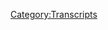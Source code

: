 {{DEFAULTSORT:
    #_TRANSCRIPT_0011:February 10, 2017
}}{{Transcript
    | title         = [[11: February 10, 2017]]
    | caption       = [https://knowledgefight.libsyn.com/knowledge-fight-feb-10-2017 Listen to this episode on Libsyn]
    | episodeNumber = [[11: February 10, 2017|11]]
    | length        = 01:55:43
}}

{{MessageBox
    | header     = Warning: Bot Generated Content
    | text       = This transcript was automatically generated by transcription software and likely contains many mistakes and misattributions. Please check the audio for definitive quotes, attribution, and context.
    | image      = N3yvass4myg91.webp
    | imagewidth = 50px
    | id         = warning
}}

{{TranscriptBlock
    | name      = Alex Jones
    | timestamp = 00:00:00.000
    | text      = Andy in Kansas, you're on the air. Thanks for holding. So Alex, I'm a first time caller. I'm a huge fan. I love your work.
}}

{{TranscriptBlock
    | name      = Dan
    | timestamp = 00:00:07.000
    | text      = Hey, everybody, welcome back to knowledge fight. I'm Dan.
}}

{{TranscriptBlock
    | name      = Jordan
    | timestamp = 00:00:10.000
    | text      = I'm Jordan.
}}

{{TranscriptBlock
    | name      = Dan
    | timestamp = 00:00:11.000
    | text      = This is a show where I have watched way too much Infowars and Alex Jones in particular, and I sit down with my friend Jordan,
}}

{{TranscriptBlock
    | name      = Jordan
    | timestamp = 00:00:18.000
    | text      = who has no goddamn clue what he's talking about Jordan,
}}

{{TranscriptBlock
    | name      = Dan
    | timestamp = 00:00:20.000
    | text      = how are things?
}}

{{TranscriptBlock
    | name      = Jordan
    | timestamp = 00:00:23.000
    | text      = They're doing good.
}}

{{TranscriptBlock
    | name      = Dan
    | timestamp = 00:00:24.000
    | text      = Before we get to the business at hand, which today we're going to be going over the February 10 episode of the Alex Jones Show that was last Friday as this comes out. Okay. But before we get to that, there's a couple little bits of business we need to take care of. Absolutely. First of all, got a big old shout out to at randomly, Susanna on Twitter. What's up, Susanna, thank you so much. She
}}

{{TranscriptBlock
    | name      = Jordan
    | timestamp = 00:00:47.000
    | text      = made something very cute and very beautiful. And it made me cry.
}}

{{TranscriptBlock
    | name      = Dan
    | timestamp = 00:00:50.000
    | text      = Yep, that's right. We gotta cook over here. We'll see lib. tard cuck.
}}

{{TranscriptBlock
    | name      = Jordan
    | timestamp = 00:00:54.000
    | text      = That is me. That is me.
}}

{{TranscriptBlock
    | name      = Dan
    | timestamp = 00:00:56.000
    | text      = She made us a very nice drawing for a logo. Very awesome. Thank you so much. Really appreciate it. You can find that up on our new Tumblr, which is knowledge fight.tumblr.com. That's it another announcement. I had another announcement, but
}}

{{TranscriptBlock
    | name      = Jordan
    | timestamp = 00:01:10.000
    | text      = I forgot what it was regarding the David Knight episode.
}}

{{TranscriptBlock
    | name      = Dan
    | timestamp = 00:01:13.000
    | text      = Oh, yeah. We'd like to make a big apology that we put you through that.
}}

{{TranscriptBlock
    | name      = Jordan
    | timestamp = 00:01:17.000
    | text      = I know. I know. Plenty of you voiced your support.
}}

{{TranscriptBlock
    | name      = Dan
    | timestamp = 00:01:21.000
    | text      = I did hear from at least three people. But that was bullshit.
}}

{{TranscriptBlock
    | name      = Jordan
    | timestamp = 00:01:24.000
    | text      = Okay, good. Then plenty of you did not voice your your support. And we agree with you.
}}

{{TranscriptBlock
    | name      = Dan
    | timestamp = 00:01:29.000
    | text      = Yeah. Listen, David knights boring, man, we get it so boring. But we're back in the greener pastures of the real straight 100 proof. Alex Jones territory,
}}

{{TranscriptBlock
    | name      = Jordan
    | timestamp = 00:01:43.000
    | text      = the Everclear of Alex Jones,
}}

{{TranscriptBlock
    | name      = Dan
    | timestamp = 00:01:45.000
    | text      = what I like to do is I like to sit down and try and figure he will
}}

{{TranscriptBlock
    | name      = Jordan
    | timestamp = 00:01:48.000
    | text      = buy you a garden.
}}

{{TranscriptBlock
    | name      = Dan
    | timestamp = 00:01:50.000
    | text      = Oh, he'll buy you a new light.
}}

{{TranscriptBlock
    | name      = Jordan
    | timestamp = 00:01:51.000
    | text      = He'll buy you a new life. Yeah.
}}

{{TranscriptBlock
    | name      = Dan
    | timestamp = 00:01:52.000
    | text      = What I like to do is I like to sometimes try and figure out what the plot of a show is. A lot of times Alex Jones has something that's going on in his mind. And it sort of bleeds into every aspect becomes the narrative of the show. And this show. I really struggled with what it was. And I can't really find a synthesis like, and now I actually regret that I brought up the idea that
}}

{{TranscriptBlock
    | name      = Jordan
    | timestamp = 00:02:23.000
    | text      = he's so you just negated your entire premise there. I think if you think back to most of our shows, you can say yes and no, half the time, right. Well, there's a 5050 proposition.
}}

{{TranscriptBlock
    | name      = Dan
    | timestamp = 00:02:36.000
    | text      = I promise I didn't. I was just I'm trying to figure out a way to articulate this. I'm about to play a clip. And I want you to let it play. Do let's just listen to it. Because if he plays it three times, oh, wait, what he plays this clip three times back to back to back No, no. Throughout the show. For the last week, he's played in a whole bunch. Okay. And it's just insanity. These you loves this clip. And when we it's just it's propaganda.
}}

{{TranscriptBlock
    | name      = Jordan
    | timestamp = 00:03:07.000
    | text      = It's Russell Westbrook dunking on the guy right? I wish it was that clip.
}}

{{TranscriptBlock
    | name      = Dan
    | timestamp = 00:03:11.000
    | text      = No, it's that gorilla drinking. It's on piste. Let me play it. It's about it's about how it's a kitten that thinks it's a person it's about how fucking stupid Democrats are. All right, and we'll get back and I'll explain why I hate this clip so much in a minute Oh, this is how he
}}

{{TranscriptBlock
    | name      = Jordan
    | timestamp = 00:03:34.000
    | text      = opens the she has the 54321 Silent Movie era
}}

{{TranscriptBlock
    | name      = Dan
    | timestamp = 00:03:38.000
    | text      = that just to let you know this is how the fucking entire show Oh, every time No. Well, that yes. Okay, but this clip is how we opens Fridays. Oh, okay. Okay, so just cold open. Gotcha.
}}

{{TranscriptBlock
    | name      = Congressman Hank Johnson
    | timestamp = 00:03:52.000
    | text      = This is a island that at its widest level is what 12 miles from shore to shore. And at a smallest level or smallest location it's seven miles between one shore and the other. Is that correct?
}}

{{TranscriptBlock
    | name      = General Robert Willard
    | timestamp = 00:04:22.000
    | text      = I don't have the exact dimensions but to your point, sir, I think Guam is a small island
}}

{{TranscriptBlock
    | name      = Congressman Hank Johnson
    | timestamp = 00:04:28.000
    | text      = My fear is that the whole island will become so overly populated that it will tip over and capsize.
}}

{{TranscriptBlock
    | name      = Unknown Speaker
    | timestamp = 00:04:48.000
    | text      = I stand here as a freed slave.
}}

{{TranscriptBlock
    | name      = Jordan
    | timestamp = 00:04:50.000
    | text      = That's how we open our show.
}}

{{TranscriptBlock
    | name      = Nancy Pelosi
    | timestamp = 00:04:52.000
    | text      = We can work. I can work with President Bush on and I'm disappointed because I thought that there might be some entry That's because of what he said in the campaign.
}}

{{TranscriptBlock
    | name      = Unknown Speaker
    | timestamp = 00:05:02.000
    | text      = What are we going to do? How can a president who is acting in the manner that he's acting, whether he's talking about the travel ban, the way that he's targeting Muslims, or whether he's talking about his relationship to Putin and the Kremlin, and knowing that they have hacked our D Triple C and DNC and knowing that he's responsible for supplying the bombs that killed innocent children and families and what is Aleppo? Yeah, in Aleppo you are correct. The fact that he is wrapping his arms around you is continuing to advance into Korea.
}}

{{TranscriptBlock
    | name      = Unknown Speaker
    | timestamp = 00:06:06.000
    | text      = Bing bing, bong, bong bing bing bing, stop it.
}}

{{TranscriptBlock
    | name      = Alex Jones
    | timestamp = 00:06:10.000
    | text      = I've decided we're gonna need all videos now with Bong Bong, bing, bing, bang, bang, bang. Better presents My like trouble. So hilarious.
}}

{{TranscriptBlock
    | name      = Jordan
    | timestamp = 00:06:18.000
    | text      = Alex, why did you ruin that for me? So I had fun with that. And then he did the thing that he did the racist thing. I was enjoying every moment of that.
}}

{{TranscriptBlock
    | name      = Dan
    | timestamp = 00:06:28.000
    | text      = I don't know if it was necessarily racist. How is that it's a video of Trump sort of pretending to play xylophone. bing, bong, bing, bong, bong, bong. I don't know what the context of that clip is. But I know what the context is. I think other clips will have to go racism. And now here's what I want to say. 100%. So that's a clip of I don't know who the Senator is who talks about Guam. But he wasn't literally talking about it tipping over. Right. It was it was metaphor. It was it was creative license, somewhat.
}}

{{TranscriptBlock
    | name      = Jordan
    | timestamp = 00:06:58.000
    | text      = Alex does not accept that from anybody but Alex. No. Now Furthermore, that is hilarious. Sure, sure. That would be a funny clip. I'm worried and frankly, in the context of American in the context of American history, it is not that far out of what we're used to know. I mean, even in John Quincy Adams thought the Earth was hollow. Yeah, yeah.
}}

{{TranscriptBlock
    | name      = Dan
    | timestamp = 00:07:16.000
    | text      = So you know, there's I would buy it was a lot of weird beliefs that a lot of people have held. Republicans don't
}}

{{TranscriptBlock
    | name      = Jordan
    | timestamp = 00:07:21.000
    | text      = believe climate change is real. I buy it. But then also that's less crazy than Guam tipping. Oh, this
}}

{{TranscriptBlock
    | name      = Dan
    | timestamp = 00:07:27.000
    | text      = guy doesn't think that. But then the other clip is Nancy Pelosi accidentally saying Bush when she met Trump, right? She's just a slip of the tongue. Yeah. But then the other ones are she was talking about her Bush, one senator saying or representative. I'm not entirely sure saying I stand here as a free slave. Obviously, that is metaphorical. Obviously. There's a reason that she's saying that she's not literally saying she was a slave. Yeah. Then Maxine Waters, forgetting Aleppo for a second and then remembering it, and then saying that Putin is invading Korea, she meant Crimea.
}}

{{TranscriptBlock
    | name      = Jordan
    | timestamp = 00:08:02.000
    | text      = Yeah. But Crimea.
}}

{{TranscriptBlock
    | name      = Dan
    | timestamp = 00:08:04.000
    | text      = She whatever Crimea.
}}

{{TranscriptBlock
    | name      = Jordan
    | timestamp = 00:08:06.000
    | text      = It's crying. That sounds like that sounds like it's in a graphic
}}

{{TranscriptBlock
    | name      = Dan
    | timestamp = 00:08:10.000
    | text      = novel or in like, it's it's
}}

{{TranscriptBlock
    | name      = Jordan
    | timestamp = 00:08:12.000
    | text      = the Crimea, great Theft Auto.
}}

{{TranscriptBlock
    | name      = Dan
    | timestamp = 00:08:17.000
    | text      = So but like, it's these, it's, it slips of the tongue that Alex has fucking latched onto and made this two and a half minute clip of and he just plays it non stop. Yeah, he plays it. We're gonna talk about this on the next episode, but he plays it during a John Rappaport special fantast to illuminate how dumb Democrats are. They're so dumb. And listen, here's the here's the bottom line. I don't fully disagree that Maxine Waters is a little batty. I don't disagree at all. We are liberal dudes here saying she's a little old. She doesn't have a lot of her facts in order. Maybe it's time for
}}

{{TranscriptBlock
    | name      = Jordan
    | timestamp = 00:08:51.000
    | text      = also she's out of touch and part of a Democratic establishment that is clearly fucked everything up for it right on their own.
}}

{{TranscriptBlock
    | name      = Dan
    | timestamp = 00:08:59.000
    | text      = But the the argument that she actually thinks that Putin is invading Korea, or she actually doesn't know Aleppo is is insane. Yeah. Especially the first one. The only
}}

{{TranscriptBlock
    | name      = Jordan
    | timestamp = 00:09:11.000
    | text      = person who doesn't know Aleppo is Gary Johnson. Right? Right. And they play
}}

{{TranscriptBlock
    | name      = Dan
    | timestamp = 00:09:15.000
    | text      = shots of him during that video too. and wonderful. And also the rest of it is like, like picture and picture. So there's like the two shots next to each other. It's the video playing. And then Alex sitting at the desk, Alex Jones sitting there just like just making real
}}

{{TranscriptBlock
    | name      = Jordan
    | timestamp = 00:09:30.000
    | text      = quizzical habit having his having a silent movie acting skills.
}}

{{TranscriptBlock
    | name      = Dan
    | timestamp = 00:09:36.000
    | text      = He's doing a silent movie acting real wonderful guy he's trying to, but anyway, I wanted to play that because that's how he starts the show and how he, he again, he plays it two more times throughout the course of the show, okay, I'm not gonna play it each time. He does, but he doesn't. He's fucking in love with this clip. And it's like,
}}

{{TranscriptBlock
    | name      = Jordan
    | timestamp = 00:09:52.000
    | text      = okay, he's proud of it. They put together a clip. It's got little backing music behind it, they edit it. I'm sure they edited it pretty It was pretty well
}}

{{TranscriptBlock
    | name      = Dan
    | timestamp = 00:10:00.000
    | text      = right it was Rob do behind the scenes our do
}}

{{TranscriptBlock
    | name      = Jordan
    | timestamp = 00:10:03.000
    | text      = our our doo dee doo Yeah. Good on him good on him. They they made a good clip.
}}

{{TranscriptBlock
    | name      = Dan
    | timestamp = 00:10:13.000
    | text      = But again, that's not journalism. That's propaganda. Yeah. So great, good way to start your show dickhole. He gets down to some substance here though in this next clip. And this next clip is what I would call the first lie of the show
}}

{{TranscriptBlock
    | name      = Alex Jones
    | timestamp = 00:10:28.000
    | text      = known as the ninth sharpish 80 plus percent of the time but a nightly show then reminded,
}}

{{TranscriptBlock
    | name      = Jordan
    | timestamp = 00:10:35.000
    | text      = I'm going to set a Ninth Circuit Judge, I believe is what he's referencing. And I hadn't said he uses
}}

{{TranscriptBlock
    | name      = Dan
    | timestamp = 00:10:41.000
    | text      = circuit the Ninth Circuit Court. It's the judges. Yes. But he's talking with the ones who saved our asses for a second. Yeah, he's he's mad at them. Yeah. And who would have guessed is what he said there was actually literally the first lie, but he has a bigger lie that's coming up that 80 plus percent of the time their decisions are overturned. That's not that's not even close to true. Well, actually, the truth is, it's 79%. Oh, no shit. Yeah. But but that's not the most overturned court in the land. That's okay. If they're like number three, it turns out that a lot of circuit court decisions are overturned. All
}}

{{TranscriptBlock
    | name      = Jordan
    | timestamp = 00:11:17.000
    | text      = right, is it? Is it an appellate court or is it the first? So it goes fuels court? It's it? Yeah, it's an appellate. So
}}

{{TranscriptBlock
    | name      = Dan
    | timestamp = 00:11:24.000
    | text      = the middle right before,
}}

{{TranscriptBlock
    | name      = Jordan
    | timestamp = 00:11:25.000
    | text      = right before the Supreme Court. Now, admittedly, the problem with all of our court system is that the ideal court system is impassioned, or no dispassionate observers of the code of robots. And instead, what we have is weird as random ideological bets from our court system. Sure. So we have a Supreme Court that isn't even really like it's a useless nonsense thing, right. Kind of a game. Yeah, it is. It what we saw, it's maneuvering pieces around. It's not an actual court.
}}

{{TranscriptBlock
    | name      = Dan
    | timestamp = 00:11:58.000
    | text      = Its fifth dimensional chess. Yeah.
}}

{{TranscriptBlock
    | name      = Jordan
    | timestamp = 00:12:00.000
    | text      = How is? How are we okay with the Supreme Court the way it is right now? The only one seems mind boggling to me. It's nuts. But
}}

{{TranscriptBlock
    | name      = Dan
    | timestamp = 00:12:07.000
    | text      = then I mean, even before the election, you had people like Ted Cruz, and other conservatives were like, well, it's possible that we just never if Hillary gets in, we'll just never vote for one. And then it'll eventually be down to like six justices, and then eventually we can just get rid of the Supreme Court. Yeah.
}}

{{TranscriptBlock
    | name      = Jordan
    | timestamp = 00:12:23.000
    | text      = Well, well, that whole system of checks and balances was, it was fine. Whenever people who disagreed with you were in power, but now that you're in power, you don't want that shit. No,
}}

{{TranscriptBlock
    | name      = Dan
    | timestamp = 00:12:33.000
    | text      = it's an impeachment. It may stop you. Yeah. But again, this guy I
}}

{{TranscriptBlock
    | name      = Jordan
    | timestamp = 00:12:37.000
    | text      = love I love Trump's complete and utter bafflement by the fact that this that a court can stop him will see you in court. He's not he's not angry about it. He's confused and enraged. Yeah, he didn't understand that that was possible. He didn't get Wait, wait, whoa, I signed an executive order. That means it's law forever right?
}}

{{TranscriptBlock
    | name      = Dan
    | timestamp = 00:12:57.000
    | text      = I'm supposed to be king right? Yeah,
}}

{{TranscriptBlock
    | name      = Jordan
    | timestamp = 00:12:59.000
    | text      = I'm King. I'm King Trump. I'm running this like a business where there's no Supreme Court to stop
}}

{{TranscriptBlock
    | name      = Dan
    | timestamp = 00:13:03.000
    | text      = you don't he needs to watch like real talk any memes any reality show he seems to love watching cartoons because he did watch he had Finding Dory that a screening of that at the White House. Okay, schedule.
}}

{{TranscriptBlock
    | name      = Jordan
    | timestamp = 00:13:15.000
    | text      = I'm not gonna judge you man for loving cartoons. I'm a big Miyazaki fan. Everybody follow our tunes are cool cartoons. If we Rick and Morty
}}

{{TranscriptBlock
    | name      = Dan
    | timestamp = 00:13:23.000
    | text      = if we if we want to go with this cartoon theme, I really recommend that he watched The Emperor's New Groove
}}

{{TranscriptBlock
    | name      = Jordan
    | timestamp = 00:13:28.000
    | text      = that is a great movie to showcase for Patrick Warburton being great, so great. He's so great. Oh, he's so great. But also we
}}

{{TranscriptBlock
    | name      = Dan
    | timestamp = 00:13:37.000
    | text      = would teach him a little bit about you know how being a dictator is not really cool and but learning about how the common man really lives is
}}

{{TranscriptBlock
    | name      = Jordan
    | timestamp = 00:13:46.000
    | text      = important to do now, I would also suggest he watches
}}

{{TranscriptBlock
    | name      = Dan
    | timestamp = 00:13:51.000
    | text      = Schoolhouse Rock rest in peace or the kip.
}}

{{TranscriptBlock
    | name      = Jordan
    | timestamp = 00:13:54.000
    | text      = Yeah. Schoolhouse Rock. Let's go with Magic School Bus. That's really important for him. Sure. Pretty sure he doesn't know how the human body works. Phantom Tollbooth Phantom Tollbooth. Absolutely. He doesn't even know how toll booths work Bridge
}}

{{TranscriptBlock
    | name      = Dan
    | timestamp = 00:14:07.000
    | text      = to Terabithia. No, he
}}

{{TranscriptBlock
    | name      = Jordan
    | timestamp = 00:14:09.000
    | text      = can leave that children's book Jumanji? He's got to get on that. Sure. That's important. What
}}

{{TranscriptBlock
    | name      = Dan
    | timestamp = 00:14:14.000
    | text      = was space Jumanji? Remember that movie?
}}

{{TranscriptBlock
    | name      = Jordan
    | timestamp = 00:14:17.000
    | text      = I thought that was Bridge to Terabithia.
}}

{{TranscriptBlock
    | name      = Dan
    | timestamp = 00:14:19.000
    | text      = How dare you? So anyway, let's get back to this clip about the Ninth Circuit Court and get to the actual lie. But the one that the lie of 80 plus percent is a slight exaggeration.
}}

{{TranscriptBlock
    | name      = Jordan
    | timestamp = 00:14:31.000
    | text      = But love it's 79%. He rounded up slightly but the not real. That's not an exaggeration. I'll give him that. But
}}

{{TranscriptBlock
    | name      = Dan
    | timestamp = 00:14:37.000
    | text      = that's not uncommon for appellate courts. Like thanks.
}}

{{TranscriptBlock
    | name      = Jordan
    | timestamp = 00:14:41.000
    | text      = Maybe your lie. Isn't that weird? Kind of that seems weird. To me. It that's a fact that I just found out that I am not actually comfortable with but
}}

{{TranscriptBlock
    | name      = Dan
    | timestamp = 00:14:49.000
    | text      = the reason is, a lot of the times when the Supreme Court implicitly agrees with the ruling, they would just reject the case. They take it Okay, well Like court standing
}}

{{TranscriptBlock
    | name      = Jordan
    | timestamp = 00:15:01.000
    | text      = rules. So the only reason that the Supreme Court would take a case is if there was a significant possibility that it would be overturned. Yes. Okay. Yes. They don't take most cases. And then of course, the reason that you would go to the Ninth Circuit Court is because it is like, the reason that Washington would go directly to that court is because it is a left leaning court. Maybe it has two judges appointed by Democratic presidents and one judge appointed by the G Dubs.
}}

{{TranscriptBlock
    | name      = Dan
    | timestamp = 00:15:31.000
    | text      = But what I'm saying I'm not sure about is I'm not sure how it works in terms of standing and what goes to what court I'm not entirely sure about that.
}}

{{TranscriptBlock
    | name      = Jordan
    | timestamp = 00:15:39.000
    | text      = The amount of knowledge I have about that is just enough knowledge to tell people the wrong things, right. Like I know all the words and then I'll put them in the wrong order and people will believe lies,
}}

{{TranscriptBlock
    | name      = Dan
    | timestamp = 00:15:49.000
    | text      = I will tell you this. It doesn't matter. To the case at hand or to that is a good point. Yeah. So do we always
}}

{{TranscriptBlock
    | name      = Jordan
    | timestamp = 00:15:57.000
    | text      = get bogged down in reality, whatever that has no bearing on what we're about to let's
}}

{{TranscriptBlock
    | name      = Dan
    | timestamp = 00:16:01.000
    | text      = get to the real life, okay?
}}

{{TranscriptBlock
    | name      = Alex Jones
    | timestamp = 00:16:03.000
    | text      = It's known as the ninth sharpish 80 Plus, some of the time but Buckley ran here before the show, and reminded me of something. That's right. It's the ninth circuit that multiple times has overturned lawsuits and agree with public schools chain the American flag is offensive and cannot be worn on any clothing period. How dare they wear death metal shirts, you can wear Satanism shards, your Islamic shirts, you can wear collared shirts, you can wear what Barraza Metro Mexican flag shirts, but you cannot wear the American flag according to the ninth circuit.
}}

{{TranscriptBlock
    | name      = Jordan
    | timestamp = 00:16:41.000
    | text      = I am gonna guess before you say a word before I perhaps before I tell you I have really looked up this particular circumstance did and maybe have some information relevant to it. And hey, I'm gonna go out on a limb. Perhaps it contradicts what it is that Alex Jones was saying the your bingo really? Yeah. Who would have guessed? So the Knights never happened before the Ninth
}}

{{TranscriptBlock
    | name      = Dan
    | timestamp = 00:17:04.000
    | text      = Circuit Court did rule in agreement with a lawsuit that was presented about people wearing the American flag. That part is true. Yes. What ended up happening was they ruled that people couldn't wear the American flag under certain circumstances, which I will explain in a moment. And then the Supreme Court refused to hear the case because there's like, No, this is this is fine. So what the actual case was was about people wearing student or, excuse me wearing the American flag on Cinco Demayo. Okay, now here's why. All
}}

{{TranscriptBlock
    | name      = Jordan
    | timestamp = 00:17:40.000
    | text      = right, controversy that seems automatically a little bit of like, Hey, we're reacting to your thing.
}}

{{TranscriptBlock
    | name      = Dan
    | timestamp = 00:17:47.000
    | text      = The controversy goes back to May 2009. An incident between two groups of students at Live Oak high school at a school sponsored Cinco Demayo event, a Mexican American student walked around campus with a flag of Mexico and other students flew a makeshift American States flag or United States flag in response and chanted at the flag bearing students. Students on both sides complained about the incident. A year later, several students came to school on Cinco Demayo wearing American flag shirts and school officials told the students to remove the American flag shirts, or turn the shirts inside out. The educator said the American flag shirts could send a message that would offend the Cinco Demayo celebrants and they had public safety concerns. So what ended up happening was there was essentially standoffs between Cinco Demayo, celebrants and kids aggressively wearing American flag apparel at them on Cinco Demayo.
}}

{{TranscriptBlock
    | name      = Jordan
    | timestamp = 00:18:42.000
    | text      = Why can't people just have nice stuff? Why can't you just why can't you just be cool? Why can't you just allow people to why can't you just be cool one day? Yeah, why can't you just like you can eat like, even then, like, Look, I get it. You're a white nationalist motherfucker in high school and high school, which look, you're probably going to grow out of it. Hopefully, hopefully. It's time to pray. Hopefully, you'll grow out of it. But even if you're a white nationalist, just like take a day off, man. Yeah, just be like, hey, but you guys have your thing. The problem I'm gonna try and oppress you 364 days of the year, but I'm gonna give you this one.
}}

{{TranscriptBlock
    | name      = Dan
    | timestamp = 00:19:22.000
    | text      = The problem with that philosophy though, is that Cinco Demayo was war day because it's even more on for them. It's like I have to I have to be even more American on this day against your presumably anti American Mexican flag. Why
}}

{{TranscriptBlock
    | name      = Jordan
    | timestamp = 00:19:38.000
    | text      = do we even have people? I don't know. Can't we just not do that? It's
}}

{{TranscriptBlock
    | name      = Dan
    | timestamp = 00:19:42.000
    | text      = insane. Are we?
}}

{{TranscriptBlock
    | name      = Jordan
    | timestamp = 00:19:43.000
    | text      = We have too many.
}}

{{TranscriptBlock
    | name      = Dan
    | timestamp = 00:19:44.000
    | text      = So anyway, the the the court ruled essentially that the school was allowed to say no American flag apparel on Cinco Demayo.
}}

{{TranscriptBlock
    | name      = Jordan
    | timestamp = 00:19:54.000
    | text      = Do you mean it had nothing to do with the actual American flag apparel and everything to do with whether or not the school is allowed to say
}}

{{TranscriptBlock
    | name      = Dan
    | timestamp = 00:20:00.000
    | text      = yes. And the reason was for the protection of both the Cinco Demayo celebrating students and the kids wearing the American flag stuff, right? Because it was it was a situation where they deemed like, okay, there were fights that broke out, there was conflict. Let's just not allow people to have this fight. Right. You're in a school.
}}

{{TranscriptBlock
    | name      = Jordan
    | timestamp = 00:20:25.000
    | text      = Now, as far as as far as the conversation over and this is this is exactly what the the Muslim ban thing happened there. The reason that they issued that stay on whether or not they could reinstate it immediately, is not because they agree or disagree with what was going on? It is not because they say there's a you can't do this or that. It's because he did it wrong. It's because the executive order was written in such a way that it's impossible to take it any other way. As a religious situation. Sure. So if he had written it, much more, like if he had taken his fucking time on it, like my, my constant thought about about Trump, is whether or not you agree with what he's trying to do. He's bad at doing it. He's
}}

{{TranscriptBlock
    | name      = Dan
    | timestamp = 00:21:17.000
    | text      = got it follow through. Yeah.
}}

{{TranscriptBlock
    | name      = Jordan
    | timestamp = 00:21:18.000
    | text      = He's like if Obama was like, Obama, if he was going to instigate a Muslim ban, right. And he wouldn't do that, because he's a secret Muslim. Sure. He wouldn't do that. But imagine he he did. He would spend months on it, he would have his lawyers go through word by word. And we take this through the court system, because I don't want to waste everybody's time and money on sending it through the court system and spending all of this time going. Yes, you can. No, you can't. And yes, you can really galvanize the opposite. Yeah, he would try really hard to actually make it work because of competency. Yes. Trump has no issue with that. Yeah, it seemed like they wrote like, hey, no Muslims on a page, and he signed on might as
}}

{{TranscriptBlock
    | name      = Dan
    | timestamp = 00:22:00.000
    | text      = well, but it might have been that Trump rights meme, it might as well have been that like, that sort of thing. Yeah. But then also, the other thing in that ruling was that non citizens have standing and due process rights, which is very important, but I think it's something that we all believed already when I
}}

{{TranscriptBlock
    | name      = Jordan
    | timestamp = 00:22:17.000
    | text      = No, definitely not already. I well, but the root of that is most of us believe people are people.
}}

{{TranscriptBlock
    | name      = Dan
    | timestamp = 00:22:25.000
    | text      = Yeah. And one like,
}}

{{TranscriptBlock
    | name      = Jordan
    | timestamp = 00:22:27.000
    | text      = like the declaration of goddamn independence doesn't say, we believe you know, folks, are you or not we believe American citizens. You know, all men, all men are all men are created equal in the eyes of God, not women. That is a problem. Well, they should have added that, sure.
}}

{{TranscriptBlock
    | name      = Dan
    | timestamp = 00:22:46.000
    | text      = But the but it also, it also like very clearly stipulates that rights aren't given by the government, they're given by our Creator, right, which I also have problems with, but whatever. But it's like a, you know, like your Creator, as you understand. Yes, exactly.
}}

{{TranscriptBlock
    | name      = Jordan
    | timestamp = 00:22:59.000
    | text      = Which, again, that's kind of the whole point of America is that we can't have a state religion.
}}

{{TranscriptBlock
    | name      = Dan
    | timestamp = 00:23:03.000
    | text      = Sure. But human beings have rights because of just being humans, not because the state gave them rights. Therefore, to my understanding, and my belief, if you are someone who isn't a citizen, we still can't treat you like shit. Yeah, you're a person. Yeah. Your rights are granted by God, not by America. Well, just because, you know, confines doesn't mean shit. Yeah.
}}

{{TranscriptBlock
    | name      = Jordan
    | timestamp = 00:23:27.000
    | text      = And well, the greatest point, the greatest point is that always is always that a government cannot give you rights. They can only take them away. Right, right. Right. Right. That's always that's always the starting point. For any
}}

{{TranscriptBlock
    | name      = Dan
    | timestamp = 00:23:38.000
    | text      = years ago, Alex would have agreed with you very seriously.
}}

{{TranscriptBlock
    | name      = Jordan
    | timestamp = 00:23:42.000
    | text      = Well, he also would have been concerned about Putin 10 years ago,
}}

{{TranscriptBlock
    | name      = Dan
    | timestamp = 00:23:45.000
    | text      = two things. I posted a couple of articles on our Twitter, on the knowledge fight Twitter. One was an article about Alex Jones, his former editor Ken Nimmo, who came out and called him a sell out. And if you if anyone knows how to get in touch with him, tell him to hit us up because I'd love to talk to him. Yeah. Second thing. Do you remember back when Alex was talking about how there was going to be a concentration camps in the airports? No, that was 17 years ago. He gave a report from the road. And he was talking about how there was a tape that was going to come out of Trump saying the N word on The Apprentice.
}}

{{TranscriptBlock
    | name      = Jordan
    | timestamp = 00:24:26.000
    | text      = Yes. Yeah, that weird ass report that he gave on the road where he was maybe drunk.
}}

{{TranscriptBlock
    | name      = Dan
    | timestamp = 00:24:30.000
    | text      = Yeah. On A Plane. Yeah, I did a little digging. I found a story about this guy named Marcus moot. We're a 27 year old marketing professional from Glasgow, who found out that Paul Joseph Watson, the editor of prison planet, Donnie J Dubs, he hates straight up. He found out that guys DMS were open. And so he just sent him that story. Oh,
}}

{{TranscriptBlock
    | name      = Jordan
    | timestamp = 00:24:57.000
    | text      = he just started making shit up and throw it at his face. You That's right. Yeah. Infowars is publishing fake news
}}

{{TranscriptBlock
    | name      = Dan
    | timestamp = 00:25:03.000
    | text      = as a prank. He just sent him all this bullshit and then went to bed woke up the next day. And it was on their site, quoting him verbatim what a great day for on our Twitter, I posted a link to this story. And you can see their screenshots of him interacting with PJ Dubs. And it's insane. It's so fucking awesome. It's just legit, you're busted. You fell for it. And I looked into it. I looked to try to find that story. It has now been taken down from infowars.com
}}

{{TranscriptBlock
    | name      = Jordan
    | timestamp = 00:25:36.000
    | text      = At least they did that because half the time they don't even fucking bother. Well, they took down all that like Fox News. Fox News still had Fox News still had that it was a it was a Muslim dude who shot up the the mosque in Canada Alex for like 24 hours.
}}

{{TranscriptBlock
    | name      = Dan
    | timestamp = 00:25:51.000
    | text      = Alex has said that within the last three days? Of course he
}}

{{TranscriptBlock
    | name      = Jordan
    | timestamp = 00:25:55.000
    | text      = did. Because why tell the truth. Lazy.
}}

{{TranscriptBlock
    | name      = Dan
    | timestamp = 00:26:00.000
    | text      = So anyway, lays a tour. Next clip. This is Alex talking about how fucking awesome Andrew Jackson is.
}}

{{TranscriptBlock
    | name      = Alex Jones
    | timestamp = 00:26:08.000
    | text      = When I say this, this is not rhetoric. Okay, this is what's happening in US history. Everybody is probably even more interesting than George Washington. Agreed.
}}

{{TranscriptBlock
    | name      = Jordan
    | timestamp = 00:26:21.000
    | text      = I 100% agree on
}}

{{TranscriptBlock
    | name      = Alex Jones
    | timestamp = 00:26:23.000
    | text      = the man lived in. He did some brutal things. But if you want to draw a line and wipe away the trail, somebody did the things that Jackson did and you'd say That's ridiculous. That's impossible. It's like the Revenant they'll see the Revenant that's historically very very accurate an amazing film by an amazing Mexican director. Point is Andrew Jackson live things like that movie hundreds of times
}}

{{TranscriptBlock
    | name      = Dan
    | timestamp = 00:26:50.000
    | text      = he fought hundreds of bears
}}

{{TranscriptBlock
    | name      = Jordan
    | timestamp = 00:26:53.000
    | text      = Okay, so So you're
}}

{{TranscriptBlock
    | name      = Dan
    | timestamp = 00:26:56.000
    | text      = in his Hugh Glass that's that's yes that's a it's an actual Yeah, that's another person. Yeah, so he didn't live stuff like that. Now another guy you
}}

{{TranscriptBlock
    | name      = Jordan
    | timestamp = 00:27:04.000
    | text      = guys live that Yeah. In specific Yeah. Now I will I'm gonna disclose this as a stand up comedian. I actually do material about Andrew Jackson got a bit he I have
}}

{{TranscriptBlock
    | name      = Dan
    | timestamp = 00:27:15.000
    | text      = a bit would you like to workshop this bit on our audience? No, it's
}}

{{TranscriptBlock
    | name      = Jordan
    | timestamp = 00:27:19.000
    | text      = it's a it's done. It's a good bit. I do it a lot. I'm not gonna waste. I'm not gonna waste a bit on this might have some notes on this. I don't need your fucking notes come to a show you left. Or tonight? I don't I get I get paid either
}}

{{TranscriptBlock
    | name      = Dan
    | timestamp = 00:27:33.000
    | text      = way. This is a public service. And so Jordan Holmes is a very funny comedian. You should go see him.
}}

{{TranscriptBlock
    | name      = Jordan
    | timestamp = 00:27:39.000
    | text      = Sure. So, so I will, I will point out my conflict of interest. About Andrew Jackson, lionizing Andrew Jackson. Fair enough. But I will say this. Andrew Jackson is one of the most interesting American presidents in history, right bad people. Not because he was a good president. He was very, very bad at being president. Also, this
}}

{{TranscriptBlock
    | name      = Dan
    | timestamp = 00:28:02.000
    | text      = clip goes on a lot longer where Alex actually gets into the specifics. Do you want me to you want to listen to this before you rebut?
}}

{{TranscriptBlock
    | name      = Jordan
    | timestamp = 00:28:07.000
    | text      = i Okay. I will tell you, I will tell my favorite Andrew Jackson story and I guarantee get into guarantee that he will not get into it. He might I guarantee you won't. All right. Okay. Here's how I feel. If he does. Just ahead of time I get I will shut up. I will turn my mic off. Okay, I'll give you $1 When Andrew Jackson moved into the White House, he had a party that lasted multiple weeks. Yeah, people were jumping out of windows, many broken windows. But the best part, there was a wheel of cheese. Yeah, the size of a man I know about the story with the end, it just sat out on the White House lawn forever in DC for ever, for
}}

{{TranscriptBlock
    | name      = Dan
    | timestamp = 00:28:56.000
    | text      = weeks, like essentially his entire presidency. So
}}

{{TranscriptBlock
    | name      = Jordan
    | timestamp = 00:28:58.000
    | text      = yeah. And that is the that is the quintessential Andrew Jackson story.
}}

{{TranscriptBlock
    | name      = Dan
    | timestamp = 00:29:03.000
    | text      = You're correct. He does not get into that
}}

{{TranscriptBlock
    | name      = Alex Jones
    | timestamp = 00:29:05.000
    | text      = and survive when nobody else did. He was completely charmed. He had luck that no one could even deal with. When he was down there as a colonel battling the British in New Orleans. They had ships only a few 100 yards away with hundreds of men shooting at him and cannons for over a day. And he had to stand up on this big makeshift blockade they put on the road and they couldn't kill him. They were shooting people all around him and he stood there in a big black fur coat. Just staring at him with his eyes and the night it was like a specter completely broke there will nobody talks about Jackson, no blue remain about him. But notice, in the White House, there is a bust of Jackson on a horse and then there's a big painting right behind Trump of Andrew Jackson. He's the guy that killed the early Federal Reserve they had then He's the guy that survived more than the Native Americans. I mean, it's so crazy the stuff Andrew Jackson did it'll make your head spin. It will.
}}

{{TranscriptBlock
    | name      = Jordan
    | timestamp = 00:30:08.000
    | text      = Yeah, completing a genocide is one of those things and completed a really tried hard. He went for it. It wasn't for lack of trying. Yeah, the Trail of Tears. That's one of the reasons one of the reasons he's clearly lionizing Andrew Jackson right now, is because he was one of the last presidents who literally go up to the Supreme Court and say, I'm going to do it anyway. Yeah, fuck you. Yeah, exactly. Yeah, he was the last he well, he wasn't the last president. But he was one of the main presidents who tried to break the whole checks and balances system, he tried to become king.
}}

{{TranscriptBlock
    | name      = Dan
    | timestamp = 00:30:42.000
    | text      = Well, if you believe in this narrative of the Elders of Zion and the Illuminati and the Federal banks, this sort of, if you believe all of that, there is something to be set for Andrew Jackson, because he did try and stop a Federal Reserve.
}}

{{TranscriptBlock
    | name      = Jordan
    | timestamp = 00:30:57.000
    | text      = He tried to stop everything, which it is, it is like, okay. It's pointed out frequently, that Andrew Jackson tried to bring us back to the gold standard. And yet he is on the $20. Bill. Not anymore. He did, right. We're getting close on there. We're getting close to that. We're not there yet. But he is still on the the $20. Bill. So it's pointed out that it is ironic that he hated paper money so much and yet wound up on it fiat currency. Do you think that is purposeful shade? No, you don't think so? No. How could it not be though? I don't know what, what person working in the treasury was like? Let's put Andrew Jackson on as a memorial. Without knowing any history of Andrew Jackson, just somebody completely ignorant of Andrew Jackson knowledge.
}}

{{TranscriptBlock
    | name      = Dan
    | timestamp = 00:31:52.000
    | text      = Maybe they knew only the stuff that Alex Jones knows the stuff about him, bailing him standing up on top of a ship and menacing people. And
}}

{{TranscriptBlock
    | name      = Jordan
    | timestamp = 00:32:01.000
    | text      = look, he was a menacing ass dude, all
}}

{{TranscriptBlock
    | name      = Dan
    | timestamp = 00:32:04.000
    | text      = these duels, he won all of his duels, which were mostly about how his wife was a whore. He
}}

{{TranscriptBlock
    | name      = Jordan
    | timestamp = 00:32:10.000
    | text      = beat a man to death almost he almost killed a man
}}

{{TranscriptBlock
    | name      = Dan
    | timestamp = 00:32:13.000
    | text      = of John King. He.
}}

{{TranscriptBlock
    | name      = Jordan
    | timestamp = 00:32:16.000
    | text      = I have always thinking well, they have very similar hair.
}}

{{TranscriptBlock
    | name      = Dan
    | timestamp = 00:32:20.000
    | text      = Alright, so this clip goes on a little bit. He says something at the end of this, that's buckwild.
}}

{{TranscriptBlock
    | name      = Alex Jones
    | timestamp = 00:32:26.000
    | text      = I'm gonna say George Washington's life was charmed, and unbelievable as well. But drew, I gotta tell you, he's easily easily dwarfed by Andrew Jackson with the sheer magic providence. Okay, and also toughness, like, he'd get stabbed in duels shot in duels bleed for three days, blood everywhere, through his organs wouldn't die would refuse to die. It was crazy. By the time he was an old man. He would just like drink big containers of like arsenic and lead just to get up in the morning. I mean, that's what they did back then he was wild.
}}

{{TranscriptBlock
    | name      = Dan
    | timestamp = 00:33:04.000
    | text      = He was wild. He was wild. But now this clip takes a turn into the most fun direction of oh, wait, no, sorry. That's an excellent,
}}

{{TranscriptBlock
    | name      = Jordan
    | timestamp = 00:33:11.000
    | text      = that's the next step as far as as far as I
}}

{{TranscriptBlock
    | name      = Alex Jones
    | timestamp = 00:33:15.000
    | text      = really should do a profile on and drew Jackson because he was something else. And the fact that Trump's done his research and is modeling himself after Andrew Jackson sons horror, not good into the guts and spines of the enemy. Good
}}

{{TranscriptBlock
    | name      = Jordan
    | timestamp = 00:33:34.000
    | text      = for good reason.
}}

{{TranscriptBlock
    | name      = Dan
    | timestamp = 00:33:37.000
    | text      = He also says that like Washington was the first he born he gave birth to the Republic. And then Andrew Jackson was the second father of the Republic. Trump is going to be the third.
}}

{{TranscriptBlock
    | name      = Jordan
    | timestamp = 00:33:49.000
    | text      = All right, that's, that's, that's I'm picking and choosing right, though. Boy. Although I will say the Muslim man is the closest corollary to the Trail of Tears that we have right now. Probably. Yeah, I would. I would actually. Yeah,
}}

{{TranscriptBlock
    | name      = Dan
    | timestamp = 00:34:02.000
    | text      = his analogy is not
}}

{{TranscriptBlock
    | name      = Jordan
    | timestamp = 00:34:03.000
    | text      = snow. It's not off at the problem is he's choosing one of the worst American presidents in history as the shining light of America, just because
}}

{{TranscriptBlock
    | name      = Dan
    | timestamp = 00:34:13.000
    | text      = that singular point that he tried to stop the Federal Reserve. Yeah, that's the only thing that's really important. Because he does buy into the Elders of Zion narrative. He does buy into this idea of these crypto bankers who are just trying to manipulate everything and destroy us, which turned us into slaves. Not
}}

{{TranscriptBlock
    | name      = Jordan
    | timestamp = 00:34:32.000
    | text      = too far wrong. That's the problem with bankers, you know, they are evil, you know, it's just not race based. Yeah.
}}

{{TranscriptBlock
    | name      = Dan
    | timestamp = 00:34:40.000
    | text      = Today, we need to talk about what's on our plate. And what's on our plate. Is more
}}

{{TranscriptBlock
    | name      = Jordan
    | timestamp = 00:34:45.000
    | text      = Andrew Jackson. No, although it's close,
}}

{{TranscriptBlock
    | name      = Dan
    | timestamp = 00:34:48.000
    | text      = weird ideas about the Civil War.
}}

{{TranscriptBlock
    | name      = Jordan
    | timestamp = 00:34:51.000
    | text      = Oh boy.
}}

{{TranscriptBlock
    | name      = Alex Jones
    | timestamp = 00:34:53.000
    | text      = British intelligence tried to get the south to secede, just like they did a few decades later. tried to break the country up. Jackson knew about it as president It killed the plan because he was a southerner. Wait, well, I wish they would have listened to him. Of course.
}}

{{TranscriptBlock
    | name      = Dan
    | timestamp = 00:35:06.000
    | text      = Wait, what? Wait what? Why are you confused?
}}

{{TranscriptBlock
    | name      = Jordan
    | timestamp = 00:35:09.000
    | text      = Wait what what?
}}

{{TranscriptBlock
    | name      = Dan
    | timestamp = 00:35:11.000
    | text      = What what you can do is about
}}

{{TranscriptBlock
    | name      = Jordan
    | timestamp = 00:35:13.000
    | text      = Okay, continue the clip.
}}

{{TranscriptBlock
    | name      = Dan
    | timestamp = 00:35:14.000
    | text      = There's all checks out
}}

{{TranscriptBlock
    | name      = Alex Jones
    | timestamp = 00:35:16.000
    | text      = protege Sam Houston, president of Texas and then the governor of Texas for the Civil War was about to start. Shed This is a British intelligence setup do not do this. We it's meant to destroy us all. And of course, he was removed from office and ceremonially by all the young snot noses that knew everything and shut up so those goddamn snow modeling himself after Andrew Jackson who covertly sent in basically the special ops of the day to shut up Texas when he was still president. way what? It's amazing. See, see I'm already going into a history lesson about Andrew Jackson Excuse me.
}}

{{TranscriptBlock
    | name      = Dan
    | timestamp = 00:35:54.000
    | text      = So now
}}

{{TranscriptBlock
    | name      = Jordan
    | timestamp = 00:35:55.000
    | text      = I like I like how covertly is more like he overtly sent an army. Right, right, right. He didn't. Covertly it wasn't. It wasn't like three or four guys like sidled up to Mexico were like, Hey, you want to give us Texas? How about that? Hey, I got an idea. Yeah, I like that. Texas. A Texas. No, it was more like, Hey, how about we take Mexico to Peru? Andrew Jackson is the closest president we have to Yosemite Sam.
}}

{{TranscriptBlock
    | name      = Dan
    | timestamp = 00:36:24.000
    | text      = Yeah. But then that I'm going to do a history lesson about Andrew Jackson being
}}

{{TranscriptBlock
    | name      = Jordan
    | timestamp = 00:36:30.000
    | text      = It'd be terrible. Not a fan. Yeah.
}}

{{TranscriptBlock
    | name      = Dan
    | timestamp = 00:36:33.000
    | text      = But then here, I don't
}}

{{TranscriptBlock
    | name      = Jordan
    | timestamp = 00:36:35.000
    | text      = want to bore you with all of the no more stuff I know about I accidentally
}}

{{TranscriptBlock
    | name      = Dan
    | timestamp = 00:36:39.000
    | text      = stopped the last clip to introduce this. But it was the wrong clip. But we're in the right now. We're
}}

{{TranscriptBlock
    | name      = Jordan
    | timestamp = 00:36:44.000
    | text      = in the right clip.
}}

{{TranscriptBlock
    | name      = Dan
    | timestamp = 00:36:44.000
    | text      = This is the biggest pile of bullshit acting I've ever seen in my life. Okay, and just enjoy it. Does
}}

{{TranscriptBlock
    | name      = Jordan
    | timestamp = 00:36:51.000
    | text      = he do an Andrew Jackson voice? No, but he does because I don't know how you would do that. No,
}}

{{TranscriptBlock
    | name      = Dan
    | timestamp = 00:36:55.000
    | text      = it's over. The Andrew Jackson part is over, but he does space work. Ooh, it's like bad improv.
}}

{{TranscriptBlock
    | name      = Alex Jones
    | timestamp = 00:37:04.000
    | text      = Just just right now in the big news here. For you, I have some phone calls coming in that I just cannot ignore. Yes, hello. Hey. Hey, good. Listen, I'm on the AirMap call you back. Okay. Ignore those calls out of DC in New York.
}}

{{TranscriptBlock
    | name      = Jordan
    | timestamp = 00:37:27.000
    | text      = Now, fuck you. Fuck you. Fuck you. With all
}}

{{TranscriptBlock
    | name      = Dan
    | timestamp = 00:37:35.000
    | text      = what's great is that the angle of that was his mom. That was his mom. No. car wasn't even there wasn't even a call the angle of his phone on the video. You can see that his screen is still black. Like there's no there's no indication that a call is coming in. And like he just like puts it up to his ear. Like it's improv space.
}}

{{TranscriptBlock
    | name      = Jordan
    | timestamp = 00:37:55.000
    | text      = So it's it's actually his cell phone. Yes.
}}

{{TranscriptBlock
    | name      = Dan
    | timestamp = 00:37:58.000
    | text      = It's an iPhone. Wait,
}}

{{TranscriptBlock
    | name      = Jordan
    | timestamp = 00:37:59.000
    | text      = he has his phone on set. Yeah. He is. He is doing a radio show. And he has he has his phone on the set right now.
}}

{{TranscriptBlock
    | name      = Dan
    | timestamp = 00:38:08.000
    | text      = It's sort of you know how like Stephen Colbert or Jon Stewart would have food under the table that they'd use as a prop. Yeah, it's like that. He has his phone that he just grabs and he's actually saying like, I'll call you back but after he has taken the phone away it's like there's there's no way you're not you're not on a call. This is planned. So wait, it's just so plain. What was the plan? The plan is to make it look like he has insider sources calling him
}}

{{TranscriptBlock
    | name      = Jordan
    | timestamp = 00:38:34.000
    | text      = Oh, so he wasn't that was that was just really bad. That was just lying. Yeah, that was that was a bit who would have been on the other end of that call if it was a DC or New York Jerome Corsi. Maybe so so somebody's on the other end of that call? Yeah, they have no idea one that he does this show at the same time? Every goddamn day.
}}

{{TranscriptBlock
    | name      = Dan
    | timestamp = 00:38:56.000
    | text      = Let's also consider that he doesn't have their number saved. It's just a call out of New York racy
}}

{{TranscriptBlock
    | name      = Jordan
    | timestamp = 00:39:03.000
    | text      = also, they're calling him not texting him.
}}

{{TranscriptBlock
    | name      = Dan
    | timestamp = 00:39:05.000
    | text      = Yeah. All right. What bullshit that is amazing. Serious bullshit. Yeah, yeah, absolutely.
}}

{{TranscriptBlock
    | name      = Jordan
    | timestamp = 00:39:12.000
    | text      = He might as well have said that his girlfriend from Canada calling and you wouldn't know her.
}}

{{TranscriptBlock
    | name      = Dan
    | timestamp = 00:39:16.000
    | text      = No. Yeah.
}}

{{TranscriptBlock
    | name      = Jordan
    | timestamp = 00:39:17.000
    | text      = She's She's a model. No big deal. Really cool. Super cool. She's
}}

{{TranscriptBlock
    | name      = Dan
    | timestamp = 00:39:21.000
    | text      = like down to earth.
}}

{{TranscriptBlock
    | name      = Jordan
    | timestamp = 00:39:22.000
    | text      = We love talking. We just talk she loves books. Oh, yeah. You guys ever read books?
}}

{{TranscriptBlock
    | name      = Dan
    | timestamp = 00:39:28.000
    | text      = All right, Jordan. This next clip? Yes. Boy, you're not you know how Alex likes to do media criticism.
}}

{{TranscriptBlock
    | name      = Jordan
    | timestamp = 00:39:35.000
    | text      = I love it when he does media criticism next clip is another example of I assume the only thing he criticizes is always going to be transformers and Cookie Monster. Correct.
}}

{{TranscriptBlock
    | name      = Dan
    | timestamp = 00:39:44.000
    | text      = I wish I wish this is a this is a clip from CNN about how Putin is involved in the like Marie Le Pen's situation over Yes. Isn't that crazy? It is pretty crazy.
}}

{{TranscriptBlock
    | name      = Jordan
    | timestamp = 00:39:57.000
    | text      = It's pretty crazy. Alex then sure. Seems like he's trying to infiltrate every member of NATO and influence the outcome in order.
}}

{{TranscriptBlock
    | name      = Dan
    | timestamp = 00:40:04.000
    | text      = nationalistic.
}}

{{TranscriptBlock
    | name      = Jordan
    | timestamp = 00:40:05.000
    | text      = Isn't that crazy? It is crazy. Yeah.
}}

{{TranscriptBlock
    | name      = Dan
    | timestamp = 00:40:07.000
    | text      = But Alex thinks that's a bunch of pompous Bumpus. And he hates that. And this is his critique of a CNN clip about that very story
}}

{{TranscriptBlock
    | name      = Jordan
    | timestamp = 00:40:19.000
    | text      = of the British intelligence in the Civil War. Are we not going to deal with that at all?
}}

{{TranscriptBlock
    | name      = Dan
    | timestamp = 00:40:25.000
    | text      = No. Okay, well, oh, no, of course not. No, of course. So
}}

{{TranscriptBlock
    | name      = Jordan
    | timestamp = 00:40:30.000
    | text      = he just threw that in and then we're gonna bail on. Okay, immediately. We're gonna throw that away. So
}}

{{TranscriptBlock
    | name      = Dan
    | timestamp = 00:40:35.000
    | text      = the war was planned by the British Dirt. Dirt under no lot. It's so fucking obvious. And we forgot that in that other clip. He also said, my whole family fought on the side of the South.
}}

{{TranscriptBlock
    | name      = Jordan
    | timestamp = 00:40:51.000
    | text      = Yeah, yeah. That's, that's like, oh, that's the exact same thing as people going like the Civil War was fought over states rights. Sure, sure, man. Don't be an asshole. I think he might get it as fought over owning people. Fuck you.
}}

{{TranscriptBlock
    | name      = Dan
    | timestamp = 00:41:04.000
    | text      = I think he might get back to this in a later clip. But so this is this analysis of a CNN clip. That is just fucking Alex style, using similar
}}

{{TranscriptBlock
    | name      = Alex Jones
    | timestamp = 00:41:14.000
    | text      = tactics to how they targeted Hillary Clinton's campaign in person show. So number one, they never prove Russia hacked anything here. They called them being on Russian TV supporting Trump some that that was the influence. What about the Saudi Arabians? What about the Communist Chinese? What about the EU? What about Hollywood? What about the whole power structure in Katy Perry and against Trump? What entertainers? Comparing the poor? What about left shark? What about bossy? No, no, it's the Russians. So now, if anything ever comes out corrupt about officials here in America or in Russia, or anywhere else, the Russians did it. If corruption comes out in Japan or Mexico, the Russians did it. If your wife catches you cheating on her the Russians did it. You know that? Brady and and others didn't win the Super Bowl Sunday, you know that there's a meme out there that the Russians did it? No. And it's white supremacy. I'm not joking. It's white supremacy because there were a few white players. Why New England Patriots? And that's not right.
}}

{{TranscriptBlock
    | name      = Dan
    | timestamp = 00:42:13.000
    | text      = So he just literally said I'm not joking. So he must mean it. Yeah,
}}

{{TranscriptBlock
    | name      = Jordan
    | timestamp = 00:42:17.000
    | text      = he clearly means that batshit crazy shit. He said no one.
}}

{{TranscriptBlock
    | name      = Dan
    | timestamp = 00:42:20.000
    | text      = No one means that no one says that. Legitimately.
}}

{{TranscriptBlock
    | name      = Jordan
    | timestamp = 00:42:25.000
    | text      = No, I think everybody means well. There's a meme going around. You know how memes are always 100%? Serious? Absolutely reflect. I can't remember any meme I've ever seen. That was a joke. Yeah. Now he's not joking. No. So we know that memes are joking. And this goes back to when we know that the British influence the Russian Civil War. Wait, what?
}}

{{TranscriptBlock
    | name      = Dan
    | timestamp = 00:42:45.000
    | text      = Yep. All right. This goes back to him on Rogen being like not understanding that people are joking when they say he's Bill Hicks. Yeah, him not understanding that people are fucking around. If anybody says that the Russians caused the patriots to win the Super Bowl. They're not really saying
}}

{{TranscriptBlock
    | name      = Jordan
    | timestamp = 00:43:03.000
    | text      = that you always but you always have to be under attack. That's why the right wing is never funny. Yeah, because they always have to be under attack. So you can never go far enough to like they don't understand the absurdity of that where it's like, yeah, we know the Russians we know did one thing. So the dirty if it's if it's one thing that they did, which the dirty dossier is now being corroborated? Like it's all over the place. Our government committed all kinds of treason and we're still just fine with it. At least Flynn at least flesh should
}}

{{TranscriptBlock
    | name      = Dan
    | timestamp = 00:43:37.000
    | text      = be in a fucking should feel
}}

{{TranscriptBlock
    | name      = Jordan
    | timestamp = 00:43:39.000
    | text      = a hunger. Yeah. That's the real thing. Nobody's committed treason for so long. He's gonna be hung in public
}}

{{TranscriptBlock
    | name      = Dan
    | timestamp = 00:43:46.000
    | text      = at best. At best. He violated the Logan Act. Yeah, at worst. You should be hung on the streets. Yeah, but absolutely. The dirty dossier. Yeah, it's all p stuff. But
}}

{{TranscriptBlock
    | name      = Jordan
    | timestamp = 00:43:58.000
    | text      = that's the thing. That's the thing. It's like, you can't go too far, you know. So with the left, the idea is always good. Not even the left just with fucking funny people. It's always going to be this is silly. How this is real. Yeah. So let's go and put it in different situations. Let's find an analogue. Yeah. And it's even sillier there. Yeah. But if you're the right wing, it always has to be attack. Well, otherwise, it's not. It's, then it becomes silly, but you realize it's silly all the
}}

{{TranscriptBlock
    | name      = Dan
    | timestamp = 00:44:28.000
    | text      = time. I think that what you're also getting too is that the right wing and the right side of things, kind of isn't able or not not able to, they seem unwilling to engage in abstract thinking. Yeah, it's all concrete. It's all like, these memes say that Russia is part of the Super Bowl. That must they must be seeing the end,
}}

{{TranscriptBlock
    | name      = Jordan
    | timestamp = 00:44:48.000
    | text      = as we all know, only the Sith deals in absolutes.
}}

{{TranscriptBlock
    | name      = Dan
    | timestamp = 00:44:53.000
    | text      = Oh, oh, I did not know that. Yes, this is News. I
}}

{{TranscriptBlock
    | name      = Jordan
    | timestamp = 00:44:57.000
    | text      = do know that. Well, it's fake news. It was in Star Wars.
}}

{{TranscriptBlock
    | name      = Dan
    | timestamp = 00:45:00.000
    | text      = The fake news.com So this we haven't even gotten to the media criticism part. This is fucking bananas once Alex gets to it. All right. Let's get into you know, remember how he started to fucking flex on that Brian stole do I know why this gets worse? Oh,
}}

{{TranscriptBlock
    | name      = Alex Jones
    | timestamp = 00:45:17.000
    | text      = can we pull up some of those memes maybe were they just just just typing memes Russians made the Patriots win, folks, the Russians didn't make the Patriots win, we don't float. The Russians didn't attack Korea, Bush isn't still in office. These are all real things that current members of Congress believe.
}}

{{TranscriptBlock
    | name      = Dan
    | timestamp = 00:45:37.000
    | text      = Again he does not realize that it's slips of tongue. Yep. And not really saying that someone is invading Korea she meant Crimea,
}}

{{TranscriptBlock
    | name      = Jordan
    | timestamp = 00:45:46.000
    | text      = right? Whatever, which is not it's not a it's an easy slip of the tongue. It is. And let's, let's imagine you are shit faced on somebody's podcast. Sure. Right and maybe you let loose that you believe in 12 dimension. Sure, you wouldn't want that to be held against you know, like, you wouldn't want somebody to take that clip and then put it onto a show and talk endlessly about it. That would be offensive to you right?
}}

{{TranscriptBlock
    | name      = Dan
    | timestamp = 00:46:13.000
    | text      = I think that's pretty different. It's very different. But also I want to say that if you're evidence that Democrats are insane, are one slip of the tongue in terms of Nancy Pelosi saying that bush is in office when she met Trump obviously Yep. And then the other Crimea Korea, which sound very similar lapses Yeah, if that's your point, and you want to play those clips for a week? You got nothing? Well, you have nothing
}}

{{TranscriptBlock
    | name      = Jordan
    | timestamp = 00:46:43.000
    | text      = it's like the Jay Leno like man on the street interviews where he cherry picks the silliest
}}

{{TranscriptBlock
    | name      = Dan
    | timestamp = 00:46:49.000
    | text      = will knows that that's you because he has a man on the street named Mark Dice Oh, and he goes out there
}}

{{TranscriptBlock
    | name      = Jordan
    | timestamp = 00:46:57.000
    | text      = dice wire his name's always the bat there's such good there's so good. Like if the UN they've had people with names like his we wouldn't wind up with evil sounding shit like agenda 21 It's the properly wiped out with dirty dossier.
}}

{{TranscriptBlock
    | name      = Dan
    | timestamp = 00:47:10.000
    | text      = It's a propaganda version of porn names.
}}

{{TranscriptBlock
    | name      = Dan
    | timestamp = 00:47:12.000
    | text      = Yeah, like that is yes. Yes. Rob do 100% Yeah, LeAnn
}}

{{TranscriptBlock
    | name      = Dan
    | timestamp = 00:47:18.000
    | text      = McAdoo. Yes. Mark Dice.
}}

{{TranscriptBlock
    | name      = Jordan
    | timestamp = 00:47:21.000
    | text      = fuckface McGee,
}}

{{TranscriptBlock
    | name      = Dan
    | timestamp = 00:47:22.000
    | text      = John Rapoport is still fine. The Papa is in the last name is fun.
}}

{{TranscriptBlock
    | name      = Jordan
    | timestamp = 00:47:27.000
    | text      = David Bork big dick night. Yeah, that's what he's known on the streets has to be known on the street.
}}

{{TranscriptBlock
    | name      = Dan
    | timestamp = 00:47:33.000
    | text      = We gotta get back.
}}

{{TranscriptBlock
    | name      = Jordan
    | timestamp = 00:47:34.000
    | text      = Okay. All right. All right.
}}

{{TranscriptBlock
    | name      = Alex Jones
    | timestamp = 00:47:36.000
    | text      = What type of drugs? Are they on? We don't know. What's wrong with Nancy Pelosi. She looks like an ostrich on PCP. Maxine Harris, she looks like she's on another planet. But the Russians did it. The Russians did it. Let's let's finish up the oh my gosh, the French might want sovereignty, the French might not want to be part of the unelected EU, they never voted to be part of the Russians pulled out of globalism as well, at 19 years ago. So the only truth that the Russians did it is the Russians started doing it first, after they enjoyed 85 years of New World Order social engineering robber baron proto globalism.
}}

{{TranscriptBlock
    | name      = Dan
    | timestamp = 00:48:17.000
    | text      = We got to interrupt this way more than way.
}}

{{TranscriptBlock
    | name      = Jordan
    | timestamp = 00:48:19.000
    | text      = Wait, what? The only evidence that the Russians did it is that the Russians did it first.
}}

{{TranscriptBlock
    | name      = Dan
    | timestamp = 00:48:25.000
    | text      = He's talking about that, right? It's talking about again, the kicking out of the oligarchs, that whole narrative. Yes, he's talking about that 18 years ago, that is them kicking out globalism. Right. And so they're on the vanguard of this new nationalism movement.
}}

{{TranscriptBlock
    | name      = Jordan
    | timestamp = 00:48:40.000
    | text      = That's going out globalism,
}}

{{TranscriptBlock
    | name      = Dan
    | timestamp = 00:48:42.000
    | text      = right with Marine LePen, the Brexit, the apparently the Italians are trying to get out of the EU, right? Things like that are all like, oh, yeah, this is this is us just realizing our sovereignty and getting out of unelected international law,
}}

{{TranscriptBlock
    | name      = Jordan
    | timestamp = 00:48:58.000
    | text      = except it's all elected.
}}

{{TranscriptBlock
    | name      = Dan
    | timestamp = 00:49:01.000
    | text      = Maybe.
}}

{{TranscriptBlock
    | name      = Jordan
    | timestamp = 00:49:03.000
    | text      = I mean, you don't get to join the EU, if you're elected government doesn't say like, Yeah, let's join the EU. It's a complicated process. It is a complicated process. It takes a long time. Yeah. But but maybe you don't just jump in.
}}

{{TranscriptBlock
    | name      = Dan
    | timestamp = 00:49:15.000
    | text      = Maybe what he's saying is that when the EU started, okay, they were grandfathered in, because we needed a founding team. And so like France got in on the ground floor.
}}

{{TranscriptBlock
    | name      = Jordan
    | timestamp = 00:49:25.000
    | text      = I mean, they did need a team that should stop going to war with each other for 1000s of years. That was a really good team to get Sure. That was a smart team.
}}

{{TranscriptBlock
    | name      = Dan
    | timestamp = 00:49:34.000
    | text      = That's a better team than the one that's fighting each other all the time. Yeah, right. Sure.
}}

{{TranscriptBlock
    | name      = Jordan
    | timestamp = 00:49:37.000
    | text      = That team is a bad team, like by the definition of the word team.
}}

{{TranscriptBlock
    | name      = Dan
    | timestamp = 00:49:41.000
    | text      = Yeah. I'm not here to say that the EU is the perfect system for the world. I'm not I'm not here to say that UN is perfect. We're but I am I am saying that some sort of international. You working together is an incredibly positive thing. Yeah. And the reason that it's done is be Because of atrocities that have happened in the past, and
}}

{{TranscriptBlock
    | name      = Jordan
    | timestamp = 00:50:03.000
    | text      = all of the trust and hoping that so many atrocity and working
}}

{{TranscriptBlock
    | name      = Dan
    | timestamp = 00:50:07.000
    | text      = fucking hopefully, that they won't happen again. That's the reason that international bodies exist. Yeah. And,
}}

{{TranscriptBlock
    | name      = Jordan
    | timestamp = 00:50:17.000
    | text      = and the rise of nationalism suggests more than it's like a it's like a pendulum it seems like people want atrocities to happen.
}}

{{TranscriptBlock
    | name      = Dan
    | timestamp = 00:50:25.000
    | text      = Well, the last time and you know, the UN was created after World War Two. Yeah. And that was the EU. And that was really the last time that nationalism had a really aggressive flare up,
}}

{{TranscriptBlock
    | name      = Jordan
    | timestamp = 00:50:38.000
    | text      = right. So it was long enough ago that we actually forgot the ramifications of that type of thinking,
}}

{{TranscriptBlock
    | name      = Dan
    | timestamp = 00:50:44.000
    | text      = or we pretend that what happened there was fake news, fake news, you know, we pretend that the Holocaust was fake news, which some people do.
}}

{{TranscriptBlock
    | name      = Jordan
    | timestamp = 00:50:53.000
    | text      = How Why are people so bad at being people? I don't know. You ever wonder what would happen if people were not
}}

{{TranscriptBlock
    | name      = Dan
    | timestamp = 00:51:00.000
    | text      = bad at that? I don't know. Maybe have a utopia? How do
}}

{{TranscriptBlock
    | name      = Jordan
    | timestamp = 00:51:03.000
    | text      = you deny the Holocaust? Well, actually, I've I've, I've done a bit of denied the Holocaust in the past. Actually, I've done a little bit of Holocaust denying in the past. I've had, I've had a good weekend or two. I went out into the forest and I denied the Holocaust.
}}

{{TranscriptBlock
    | name      = Dan
    | timestamp = 00:51:18.000
    | text      = I've done some research into Holocaust deniers. And most of them don't deny that the Holocaust happened. But they deny the circumstances of it. They believe that there weren't gas chambers and mass killings of Jews. They also believe that the 6 million number is off. Okay, because it was published beforehand. Before the Holocaust, people predicted that 6 million Jews would be killed. Okay. And then 6 million is now the number. Oh, is that too much of a coincidence? That's crazy.
}}

{{TranscriptBlock
    | name      = Jordan
    | timestamp = 00:51:52.000
    | text      = Okay, but then.
}}

{{TranscriptBlock
    | name      = Dan
    | timestamp = 00:51:55.000
    | text      = Hold on. All right. There are other arguments that they make is that they weren't death camps. They were work camps. And then there was tons of aggressive bombing campaigns throughout Germany, and supply chains got cut off, and they didn't have medication and food. So a lot of people who were at slave camps ended up dying. They weren't mass killed. They just died because of circumstance. I'm not sure that makes it better. No, but no, but those are some arguments
}}

{{TranscriptBlock
    | name      = Jordan
    | timestamp = 00:52:26.000
    | text      = instead of instead of being put into an oven your work today?
}}

{{TranscriptBlock
    | name      = Dan
    | timestamp = 00:52:29.000
    | text      = Yeah, those are some arguments that are made by Holocaust deniers that aren't like this. It didn't happen. Right? It happened differently. Right?
}}

{{TranscriptBlock
    | name      = Jordan
    | timestamp = 00:52:36.000
    | text      = It always it always comes back to that as long as you are only looking for information that supports the already crazy thing you think of? You will continue to believe that stuff. Yeah. So any information that doesn't support that you just reject out? Of course, yeah. Because you can always look for more information that supports your dumbshit.
}}

{{TranscriptBlock
    | name      = Dan
    | timestamp = 00:52:55.000
    | text      = Yeah, but there's also a great episode of Montel Holocaust deniers weekly. Montel had a great episode about Holocaust denial. Yeah, it's crazy. You can find it on YouTube. It's really great. Montel. Yeah, it's really interesting. He's at the vanguard of defeating his i Seven his daytime show used to be fucking hot fire. No shit. Yeah, he was straight up interesting conversations. He has this daytime show. He has two Holocaust deniers on there. And two survivors. Uh huh. And
}}

{{TranscriptBlock
    | name      = Jordan
    | timestamp = 00:53:29.000
    | text      = that's fucking crazy. It's what What? What? What's crazier is the survivors just beat the deniers to death.
}}

{{TranscriptBlock
    | name      = Dan
    | timestamp = 00:53:36.000
    | text      = What's crazier is it's a civil sort of discussion about stuff. And the audience asking questions is not it's not like a raucous, everyone's mad at each other. It's perspectives being laid out and it's amazing. Montel we need him right now. I never,
}}

{{TranscriptBlock
    | name      = Jordan
    | timestamp = 00:53:58.000
    | text      = never before uttered on this planet that we need. Montel right? That kind
}}

{{TranscriptBlock
    | name      = Dan
    | timestamp = 00:54:03.000
    | text      = of show is amazing. The idea that you can have people who deny a holocaust, we will have firsthand experience on a show together and it doesn't turn into a fight. It's amazing. I highly recommend you watch it.
}}

{{TranscriptBlock
    | name      = Jordan
    | timestamp = 00:54:14.000
    | text      = I although I bet the Jerry Springer version of that would have gotten way higher ratings absolutely
}}

{{TranscriptBlock
    | name      = Dan
    | timestamp = 00:54:19.000
    | text      = way higher. It's terrible ratings. CNN. Anyway, we
}}

{{TranscriptBlock
    | name      = Jordan
    | timestamp = 00:54:24.000
    | text      = fake news fake news.
}}

{{TranscriptBlock
    | name      = Dan
    | timestamp = 00:54:25.000
    | text      = We gotta get to this clip. Yes.
}}

{{TranscriptBlock
    | name      = Alex Jones
    | timestamp = 00:54:27.000
    | text      = And thank God they've partly struggled free from it. Or they're still big globalist combines in Russia still technically background take control the US? Absolutely. Just like there's globalist tentacles inside the State Department trying to defeat LePen I mean, look at this guy. The French brace for possible election cyber attacks from Russia, about the French brace under EU and Islamic invasion. And a bunch of fifth column collaborators shelling out their country where it's so dangerous. I was reading their tourism's down by like 80%. The last three years. It's a hellhole. Well, Islamic Jihad people running around and like mutated and mixed into the whole gangster culture. It's a joke. Let's go back to the ridiculous piece.
}}

{{TranscriptBlock
    | name      = Unknown Speaker
    | timestamp = 00:55:14.000
    | text      = Several accounts of many of these have many of the leading politicians.
}}

{{TranscriptBlock
    | name      = Alex Jones
    | timestamp = 00:55:22.000
    | text      = We basically wear costumes, and they assume themselves and they dress weird.
}}

{{TranscriptBlock
    | name      = Dan
    | timestamp = 00:55:30.000
    | text      = This is what the trendies do. God, I love him. So the video he is playing is the CNN thing where there's this guy and I got his title here. He is a cybersecurity expert from Columbia University. Yes, and he has a mustache and
}}

{{TranscriptBlock
    | name      = Jordan
    | timestamp = 00:55:46.000
    | text      = Lil Oh, no, he has like a little Johnny Depp
}}

{{TranscriptBlock
    | name      = Dan
    | timestamp = 00:55:50.000
    | text      = going on. He has insane facial hair but doesn't look terrible. It looks I mean, it's fine. A it looks like a musketeer. It's not comical, but Alex has to fucking latch on to this right. And he's like, this is what the trendies do because so
}}

{{TranscriptBlock
    | name      = Jordan
    | timestamp = 00:56:04.000
    | text      = long as you have a weird appearance, none of your opinions matter. Yeah.
}}

{{TranscriptBlock
    | name      = Dan
    | timestamp = 00:56:09.000
    | text      = Now, enjoy the rest of this, which is just LM masting of his facial hair. Wonderful.
}}

{{TranscriptBlock
    | name      = Alex Jones
    | timestamp = 00:56:17.000
    | text      = And they want to look strange. I mean, this guy looks like what cartoon character does he look like? Like the character that should monopoly?
}}

{{TranscriptBlock
    | name      = Dan
    | timestamp = 00:56:25.000
    | text      = He's trying to come up with Snidely Whiplash. Yes, he never does. But the guy who's behind the scenes comes up with snidely and puts him up on there. Okay, what's up on the video but
}}

{{TranscriptBlock
    | name      = Jordan
    | timestamp = 00:56:37.000
    | text      = Alex, but Alex never remembers the name never gets there. He didn't go with Pepe Le Pew then do that either. All right,
}}

{{TranscriptBlock
    | name      = Alex Jones
    | timestamp = 00:56:43.000
    | text      = or that the staff believes he's wearing a black top hat Mephistopheles, he needs a monocle or, or is he in the German High Command? But this is what trendies do they go how do we convince them? They don't trust us anymore. We've cried info babes rollout trendies info to sound real pseudo intellectual period. Don't interrupt him rewind it. Everything that's gonna interrupt him. Yeah. So So again, I bet we don't and Russians are the reason the Patriots won, and white supremacy.
}}

{{TranscriptBlock
    | name      = Dan
    | timestamp = 00:57:12.000
    | text      = Which again, is not what this guy is. Nobody believes that. Anyway, zero people believe that.
}}

{{TranscriptBlock
    | name      = Alex Jones
    | timestamp = 00:57:17.000
    | text      = There's like homophobe, white supremacist Russian agent. And you could mix it. Russian agent homophobe. Okay, you can you can interchange those. But always though the same things in different orders. This is the great intellectual gravitas we're dealing with shows up so let's go back to a guy in a costume. Okay, here here. He has
}}

{{TranscriptBlock
    | name      = Nancy Pelosi
    | timestamp = 00:57:37.000
    | text      = personal accounts of many of these, many of the leading politicians and also that have their spouses, their friends, their lovers. I would think all of those would be very rich targets for people that were brought up the KGB
}}

{{TranscriptBlock
    | name      = Alex Jones
    | timestamp = 00:57:51.000
    | text      = boss. Let's rewind it again. Definitely didn't interrupt him.
}}

{{TranscriptBlock
    | name      = Alex Jones
    | timestamp = 00:57:55.000
    | text      = This is what the CIA foppish effeminate, weak little nobodies that want to just get off on the secrecy and being able to break into your files and you know be over here in the new Uber overclass.
}}

{{TranscriptBlock
    | name      = Dan
    | timestamp = 00:58:08.000
    | text      = Again, this uber
}}

{{TranscriptBlock
    | name      = Jordan
    | timestamp = 00:58:10.000
    | text      = Ober is not a word. No, Uber or anyone
}}

{{TranscriptBlock
    | name      = Dan
    | timestamp = 00:58:12.000
    | text      = trying to say Oberlin over he's probably mad at over. Yeah. But also like he. This guy isn't in the CIA.
}}

{{TranscriptBlock
    | name      = Jordan
    | timestamp = 00:58:20.000
    | text      = No, but he has a foppish little. What week? Why is everybody's eat pussy? Why is everybody see?
}}

{{TranscriptBlock
    | name      = Dan
    | timestamp = 00:58:29.000
    | text      = Yeah, he's just so mad at this guy's masculinity.
}}

{{TranscriptBlock
    | name      = Jordan
    | timestamp = 00:58:32.000
    | text      = Yeah, always know always mad at masculinity.
}}

{{TranscriptBlock
    | name      = Dan
    | timestamp = 00:58:35.000
    | text      = Yeah, it gets worse.
}}

{{TranscriptBlock
    | name      = Alex Jones
    | timestamp = 00:58:38.000
    | text      = The Uber mentioned, but then meanwhile, everyone hates him. And so they just roll out these twits the villains out of central casting to act like the Russians are the only people to ever get involved in elections, and that the only ones ever use sex operatives. And again, if anybody breaks in anybody's computers, and there's criminal activity going on, it's not the fault of the criminal, or the pedophiles, you know, to the WikiLeaks. No, no, no, it's the fault of the Russians, even though it's US intelligence that leaked almost all of it, and more is getting ready to come out. So don't worry, my little twit friend.
}}

{{TranscriptBlock
    | name      = Jordan
    | timestamp = 00:59:12.000
    | text      = Well, one US intelligence leaked what the Russians did
}}

{{TranscriptBlock
    | name      = Dan
    | timestamp = 00:59:16.000
    | text      = and the more that's coming out is Flynn being Russia Yeah, really fucked up. He committed treason which he did. We knew that in November. Yeah. In September Yeah. He was on the pay. Well,
}}

{{TranscriptBlock
    | name      = Jordan
    | timestamp = 00:59:29.000
    | text      = we couldn't we couldn't confirm it. He was a paid. Thank God. Thank God. We finally got to the bottom of Hillary Clinton's emails.
}}

{{TranscriptBlock
    | name      = Dan
    | timestamp = 00:59:37.000
    | text      = Thank God. Oh,
}}

{{TranscriptBlock
    | name      = Jordan
    | timestamp = 00:59:39.000
    | text      = I would have been so mad if we didn't get to the bottom of that.
}}

{{TranscriptBlock
    | name      = Dan
    | timestamp = 00:59:41.000
    | text      = Yeah. Anyway, he really is got to fucking get down on this masculinity shit. Okay,
}}

{{TranscriptBlock
    | name      = Alex Jones
    | timestamp = 00:59:47.000
    | text      = a lot more is gonna be coming out. So let's, who is this guy even? I mean, this guy is unbelievable. Look at that outfit. Oh my God. Look at
}}

{{TranscriptBlock
    | name      = Dan
    | timestamp = 01:00:00.000
    | text      = fake laugh also first of all his face his fake laugh is worse than click and clack the tappet brothers. On Car Talk
}}

{{TranscriptBlock
    | name      = Jordan
    | timestamp = 01:00:08.000
    | text      = on I am more offended by fake laughs than fake news.
}}

{{TranscriptBlock
    | name      = Dan
    | timestamp = 01:00:12.000
    | text      = Yeah, me too. Have you ever listened to Car Talk? No. Oh, holy shit.
}}

{{TranscriptBlock
    | name      = Jordan
    | timestamp = 01:00:15.000
    | text      = I don't listen to fucking anything.
}}

{{TranscriptBlock
    | name      = Dan
    | timestamp = 01:00:17.000
    | text      = It's on NPR. My parents used to make me listen to it. Okay, as a kid, I was even like, they are laughing. They're laughing about mufflers. What are they doing? There? It was. It's so fake. Okay, Alex Jones. His life is worse. Like Top Gear. Yeah, but then the the other thing is he's like, look at this outfit, guys just wearing a suit.
}}

{{TranscriptBlock
    | name      = Jordan
    | timestamp = 01:00:37.000
    | text      = Why would you go after a guy's outfit? What is wrong with you real
}}

{{TranscriptBlock
    | name      = Dan
    | timestamp = 01:00:40.000
    | text      = talk? He's wearing a suit. That's just a suit. Yeah.
}}

{{TranscriptBlock
    | name      = Jordan
    | timestamp = 01:00:44.000
    | text      = Is it a good suit? Yeah, it's fine. Is it like? Is it like one of the what chuck chuck what's his name? They NBA guy?
}}

{{TranscriptBlock
    | name      = Dan
    | timestamp = 01:00:50.000
    | text      = I don't know. But his tie is like slightly lightly colored. I don't know. That's the only thing I could think you could it's a pastel. I don't know. But anyway, here we go. Listen to this. Okay.
}}

{{TranscriptBlock
    | name      = Alex Jones
    | timestamp = 01:01:00.000
    | text      = The eyes look at the arrogance. That guy thinks he is so smart man. You know women run from Him. This is a loser just oh my god. Let's continue here we go.
}}

{{TranscriptBlock
    | name      = Nancy Pelosi
    | timestamp = 01:01:12.000
    | text      = Little accounts of many of these have many of the leading politicians and also that have their spouses, their friends, their lovers. I would think all of those would be very rich targets for people that were brought up in the KGB system positive
}}

{{TranscriptBlock
    | name      = Alex Jones
    | timestamp = 01:01:26.000
    | text      = one. I wonder does that guy drop like a white van? fits with the outfit? That I mean, don't you think? No then like, kind of like a onesie? No jumpsuit or something? White around the head? No, whatever. He is lovely animals. He will pets and cages. What? Oh, what were watching what was
}}

{{TranscriptBlock
    | name      = Alex Jones
    | timestamp = 01:01:52.000
    | text      = that sound? The people?
}}

{{TranscriptBlock
    | name      = Dan
    | timestamp = 01:01:54.000
    | text      = He's like we're watching you.
}}

{{TranscriptBlock
    | name      = Jordan
    | timestamp = 01:01:55.000
    | text      = What was that sound?
}}

{{TranscriptBlock
    | name      = Dan
    | timestamp = 01:01:57.000
    | text      = That was just weird. vague. Threatening. He was chewing on his pen for a second. Yeah, that was weird. He is just fucking like we know about you guy with facial hair. Okay, so like so there was there was a van. There's a guy wearing
}}

{{TranscriptBlock
    | name      = Jordan
    | timestamp = 01:02:11.000
    | text      = a suit. Yeah. And he had facial hair. That was unusual.
}}

{{TranscriptBlock
    | name      = Dan
    | timestamp = 01:02:15.000
    | text      = I might post a picture of him on just so everyone can see he's not wearing weird suits.
}}

{{TranscriptBlock
    | name      = Jordan
    | timestamp = 01:02:22.000
    | text      = It's very he's not wearing he's not wearing that tax guy from the 90 suit that was filled with question marks. Oh, he's not wearing that one. The Riddler? Yeah. Okay. All right. He's not wearing he's not wearing a onesie at all. No, no,
}}

{{TranscriptBlock
    | name      = Dan
    | timestamp = 01:02:34.000
    | text      = he's not a jumpsuit. He just has weird facial hair. And it's not that weird. It's just weird.
}}

{{TranscriptBlock
    | name      = Jordan
    | timestamp = 01:02:39.000
    | text      = It's just unusual. Yes. It's unique. Yeah,
}}

{{TranscriptBlock
    | name      = Dan
    | timestamp = 01:02:43.000
    | text      = he's a trendy. And clearly he's got a white van got to accuse him of being a pedophile. Okay,
}}

{{TranscriptBlock
    | name      = Jordan
    | timestamp = 01:02:49.000
    | text      = how little do you have to do for Alex to accuse you of being a pedophile?
}}

{{TranscriptBlock
    | name      = Dan
    | timestamp = 01:02:54.000
    | text      = You have to disagree with him. Yeah. Is
}}

{{TranscriptBlock
    | name      = Jordan
    | timestamp = 01:02:56.000
    | text      = that literally it? Yeah, just like Hey, Alex, maybe don't say that. What are you a pedophile? No, boy.
}}

{{TranscriptBlock
    | name      = Dan
    | timestamp = 01:03:04.000
    | text      = Joe Rogan's? Lucky he got off. Yeah, I'm
}}

{{TranscriptBlock
    | name      = Jordan
    | timestamp = 01:03:07.000
    | text      = surprised Joe Rogan isn't fucking kids right now.
}}

{{TranscriptBlock
    | name      = Dan
    | timestamp = 01:03:10.000
    | text      = Surely disagree with him. That's true. So he goes on to yell more about this clip from CNN about how Putin is real cool. Nationalism is awesome. And then I thought he was done making fun of this guy, but he wasn't
}}

{{TranscriptBlock
    | name      = Jordan
    | timestamp = 01:03:25.000
    | text      = oh, god dammit. So
}}

{{TranscriptBlock
    | name      = Dan
    | timestamp = 01:03:27.000
    | text      = how could you not be here's some more about him.
}}

{{TranscriptBlock
    | name      = Alex Jones
    | timestamp = 01:03:30.000
    | text      = And so again, Russia is the big bad guy. Let's go back to Mr. Peanut or whatever. This guy is Mr. Creepy. I mean, let's name this guy. We need to we need a meme out of this guy. Who is this guy? Jason Healy, cybersecurity expert Columbia University. I bet you money. That Mr. Creepy has a great look at that guy. I mean, Mr. creepy looking how smart probably is. I mean, this is a joke. You send your kids to the mental institutions they call public schools and learn at the feet of this guy. Here, here, here here.
}}

{{TranscriptBlock
    | name      = Nancy Pelosi
    | timestamp = 01:04:07.000
    | text      = In the disrupted TV, mom's television broadcast. They had the Twitter positive day.
}}

{{TranscriptBlock
    | name      = Alex Jones
    | timestamp = 01:04:13.000
    | text      = Arrogance. As he does these little scripted lines. He practices all day, goes in and sits down at CNN with almost no viewers, and then just tries to talk with total confidence. They disrupted the man's with his decision, the headline at Hawk all before we move on to the mouth. Anytime corruption comes out. Don't look at the corruption. It's the Russians and more Russians are on everything. Do you see my little 18th century beard? Let's continue.
}}

{{TranscriptBlock
    | name      = Dan
    | timestamp = 01:04:45.000
    | text      = That's insanity. That's so that's so vapid. That's
}}

{{TranscriptBlock
    | name      = Jordan
    | timestamp = 01:04:49.000
    | text      = that's you know, you know, I really liked how he engaged with the guys ideas. Yeah. And had a policy walk based discussion about certainly, it was really more about policy, that it was devoid of any conversation about what he said we played 100% about how he was foppish?
}}

{{TranscriptBlock
    | name      = Dan
    | timestamp = 01:05:08.000
    | text      = Yeah, we played twice the guy. I don't remember his name, but the cybersecurity expert from Columbia University. Yes. Saying that loved ones family members,
}}

{{TranscriptBlock
    | name      = Jordan
    | timestamp = 01:05:19.000
    | text      = which would let's let's be proud of ourselves, because we allow his clips to go just a little bit longer than BLS other people's
}}

{{TranscriptBlock
    | name      = Dan
    | timestamp = 01:05:27.000
    | text      = clips to go substantially longer. But like he played, he played it twice. This guy is saying that those sorts of people would be excellent targets for the KGB, they would be Yep.
}}

{{TranscriptBlock
    | name      = Dan
    | timestamp = 01:05:41.000
    | text      = If I was in the KGB. Those are the targets I would pick. Yeah, cuz then maybe other targets would be bad ideas, find some dirt, you could find some way to find a dossier dirty one, you can find a dirty dossier. And so
}}

{{TranscriptBlock
    | name      = Dan
    | timestamp = 01:05:54.000
    | text      = like, Alex doesn't engage with that at all. He just engages with the mustache, and weird assumptions about how this guy's a fucking pedophile. And it's, it's insane. It's it's it's literally it's the absence of journalism. It's not it's not bad journalism. It's the Yeah, it's journalism in a vacuum. Anyway, let's get to our next clip. Because I have some fucking numbers on this one. I'm excited about this.
}}

{{TranscriptBlock
    | name      = Alex Jones
    | timestamp = 01:06:24.000
    | text      = watched, listened, consumed our information. 85,000,050 plus million last week, you had Joe Rogan's podcast, that's now the 40 million. What are they going to do? They're going to try to say we're all Russian thugs. It's amazing.
}}

{{TranscriptBlock
    | name      = Dan
    | timestamp = 01:06:48.000
    | text      = It is amazing. I am not going to try and say that he is a Russian per se. But what I am going to say is that it's weird that he said 50 million people took us and if you account wrote, If you count Rogen, it's 40 million. I'm not really sure what that
}}

{{TranscriptBlock
    | name      = Jordan
    | timestamp = 01:07:01.000
    | text      = mean. I don't does that mean that Rogan accounts for 40 million of the 50 million or maybe but here if you count Rogen, you remove 10 million from the 50 million negative 10 million negative 10 million if you
}}

{{TranscriptBlock
    | name      = Dan
    | timestamp = 01:07:13.000
    | text      = count Rogen, but he said that 50 million people took in his work in the lab or 85,000,050. Last week. Let's break down.
}}

{{TranscriptBlock
    | name      = Jordan
    | timestamp = 01:07:26.000
    | text      = Okay, let's
}}

{{TranscriptBlock
    | name      = Dan
    | timestamp = 01:07:26.000
    | text      = break it down. All right. I know that he's a global show. I know that everyone can see it all over the world. Okay, well, let's take Russian propagandists, let's let's imagine this just inside the United States. Okay, just to give you an please extrapolate this to the rest of the population of the world, right? The United States
}}

{{TranscriptBlock
    | name      = Jordan
    | timestamp = 01:07:48.000
    | text      = 300 ish million people.
}}

{{TranscriptBlock
    | name      = Dan
    | timestamp = 01:07:50.000
    | text      = If you want to get 50 million people listening to your show, you have to have every single person, every single man, woman and child in the top 52 cities in the United States, that's still only 49 million. To give you some context, that's every city, including Bakersfield, California, and higher. Okay, Bakersfield, California and up so which single man, woman and child now just put his population throughout the world? Yeah, that's how many people don't believe that for a second.
}}

{{TranscriptBlock
    | name      = Jordan
    | timestamp = 01:08:31.000
    | text      = In order to get 50 million people or 85 million people listening to your show, you have to be Johnny Carson 50
}}

{{TranscriptBlock
    | name      = Dan
    | timestamp = 01:08:38.000
    | text      = years ago. And even then, I don't think that's the case. No. And that was back in the hit three trends. Yeah, the idea of 50 million people is cool. But it's 50 million hits. There are artificial hips that happen of course,
}}

{{TranscriptBlock
    | name      = Jordan
    | timestamp = 01:08:53.000
    | text      = and he always talks us up over them Russian. He always talks about
}}

{{TranscriptBlock
    | name      = Dan
    | timestamp = 01:08:56.000
    | text      = these, like we have all these plays on Facebook. That's because someone scrolled past the video and it just started playing and they didn't they didn't watch it.
}}

{{TranscriptBlock
    | name      = Jordan
    | timestamp = 01:09:04.000
    | text      = Oh, does that count? Yeah, it does. God dammit. Yeah,
}}

{{TranscriptBlock
    | name      = Dan
    | timestamp = 01:09:07.000
    | text      = all these things point all these things factor into your statistics, right. And again, Russian troll farms. Yeah. Shit like that.
}}

{{TranscriptBlock
    | name      = Jordan
    | timestamp = 01:09:16.000
    | text      = They have troll farms. Yeah,
}}

{{TranscriptBlock
    | name      = Dan
    | timestamp = 01:09:17.000
    | text      = you have all these fake numbers that end up happening. And so yeah, I mean, your 50 million number. There's no way for me to prove what the actual number No, of course there's no goddamn way that the entire population of the top 52 cities in America spread out throughout the world if you just take all of those people in the last week engaged with your content. No fucking way.
}}

{{TranscriptBlock
    | name      = Jordan
    | timestamp = 01:09:41.000
    | text      = Absolutely not possible because if that's the
}}

{{TranscriptBlock
    | name      = Dan
    | timestamp = 01:09:43.000
    | text      = case, you're a fucking rock star.
}}

{{TranscriptBlock
    | name      = Jordan
    | timestamp = 01:09:48.000
    | text      = Yeah, he would be he would. You would be a billionaire.
}}

{{TranscriptBlock
    | name      = Dan
    | timestamp = 01:09:51.000
    | text      = You know what would happen? He wouldn't be a
}}

{{TranscriptBlock
    | name      = Jordan
    | timestamp = 01:09:53.000
    | text      = billionaire. Like with the advertisers.
}}

{{TranscriptBlock
    | name      = Dan
    | timestamp = 01:09:55.000
    | text      = The things he said
}}

{{TranscriptBlock
    | name      = Jordan
    | timestamp = 01:09:56.000
    | text      = advertisers would be tearing his doors apart. Try trying to get as much onto his show as possible. He has integrity. He has integrity. That's true. He doesn't unless Unless somebody let's say a salesman convinces him otherwise that y2k is real. Yeah, exactly which that he'll believe whatever it is.
}}

{{TranscriptBlock
    | name      = Dan
    | timestamp = 01:10:14.000
    | text      = He's told to believe let us let I feel like we need to call ourselves out a tiny bit. Because Okay, in that episode were he was giving that fake bullshit about what happened on y2k? Yes, we did. We were too busy calling out all the other stuff around it that we forgot to call out that in his story.
}}

{{TranscriptBlock
    | name      = Dan
    | timestamp = 01:10:32.000
    | text      = He didn't even call out that he's sensationalism wasn't about y2k. That's true. It was not about y2k. No, his entire y2k episode had nothing to do with y2k. Yeah. So we did a bad job. We forgot about the fact that he had Yeah, okay.
}}

{{TranscriptBlock
    | name      = Dan
    | timestamp = 01:10:49.000
    | text      = That's the problem. He's a bullshit onion. The
}}

{{TranscriptBlock
    | name      = Jordan
    | timestamp = 01:10:51.000
    | text      = years there's so much he's got so much built into it.
}}

{{TranscriptBlock
    | name      = Dan
    | timestamp = 01:10:56.000
    | text      = Anyway, let's get to the next narrative. This one is about how Trump is could be doing way more Oh, and the things that he could be doing would be way better.
}}

{{TranscriptBlock
    | name      = Jordan
    | timestamp = 01:11:05.000
    | text      = Horrifying. Okay.
}}

{{TranscriptBlock
    | name      = Alex Jones
    | timestamp = 01:11:08.000
    | text      = Donald Trump could have them all arrested, just like not good. Lincoln had members of the State Department arrested. Lincoln had judges arrested and hundreds of newspaper editors arrested because they were in open sedition calling for the overthrow of the Republic. Now, did he go too far? Absolutely. Was the north and south played off against each other? Absolutely. In my entire ancestral background fight in the South. You bet they did the point. He did all that 1 million light years more than what Trump's done. And hey, Trump's a big ol Yankee, just like the guy from Illinois was everybody just better get ready because I'm gonna back this Yankee in the attack on our Republic, and the attempt to completely overthrow this country and make no mistake. Those aren't words. I have read 100 history books on Andrew Jackson. I've read probably 15 on
}}

{{TranscriptBlock
    | name      = Jordan
    | timestamp = 01:12:03.000
    | text      = 20 He has not read 100 books in his life.
}}

{{TranscriptBlock
    | name      = Dan
    | timestamp = 01:12:06.000
    | text      = No, but also him struggling to come up with Jefferson. Yeah, me.
}}

{{TranscriptBlock
    | name      = Jordan
    | timestamp = 01:12:11.000
    | text      = Yeah. Now, as far as the Lincoln
}}

{{TranscriptBlock
    | name      = Dan
    | timestamp = 01:12:15.000
    | text      = are there 100 books about Andrew Jackson. Oh, easily.
}}

{{TranscriptBlock
    | name      = Jordan
    | timestamp = 01:12:18.000
    | text      = But Andrew Jackson is so fascinating. writable books? No, well, no, no. No. As far as as far as Lincoln's arresting of judges and journalists. What was published was a fake proclamation that was purportedly signed by Lincoln. Okay, so the, the journalists then publish something that supposedly was said by Lincoln, that was supporting the South. Okay, so it was basically while they were at war, it was fake news. It was it was fake news, but such that it was like sent out to the rest of the world saying, hey, you know, yeah, it was journalists. So all the things that Flynn did, is basically those but your newspaper. Okay. Cool. It was it was legitimate treason, would you?
}}

{{TranscriptBlock
    | name      = Dan
    | timestamp = 01:13:11.000
    | text      = Would you believe that Alex Jones has read more books?
}}

{{TranscriptBlock
    | name      = Jordan
    | timestamp = 01:13:16.000
    | text      = Let's find out. Your show on.
}}

{{TranscriptBlock
    | name      = Alex Jones
    | timestamp = 01:13:20.000
    | text      = Washington, probably six or seven on Lincoln? Probably read 20 books on Civil War, watched all the documentaries on PBS? I mean, I studied it. Are you going to a college with a professor that teaches a civil war and stay on my own with them? I know what I'm talking about. I'm not some pseudo intellectual here. Go. I'm not bragging either. But I've done my homework because it's so interesting is the policy Donald Trump could have the people in the State Department who openly worked with Soros last few years to overthrow countries. They're not trying to do it here. He could have arrest everybody right now. He could send the Marines in right now to put them in irons and drag them before juries and grand juries for sedition that's uncut. We think this edition is working with like the Chinese even though they are working with the globalist or the Russians. Were doing this because they want to shut our speech down claiming it's sedition, when they're the ones involved in open sedition and big news coming. It's our better brains coming soon on who the leakers are in the White House. On Monday, we're gonna report easic Bad day, we're gonna tell you who the leakers are. Who there is a coup at every level against President Trump. That's why he's racing to cut your taxes level racing to stabilize the economy. Racing to trump up the economy. Oh fuck you bubble which he admits is a bubble but one tried to blast off his stuff is melting down. We're trying to get off Krypton here folks is it is going down the proverbial molten drain.
}}

{{TranscriptBlock
    | name      = Dan
    | timestamp = 01:14:56.000
    | text      = There's a lot to unpack. That
}}

{{TranscriptBlock
    | name      = Jordan
    | timestamp = 01:14:57.000
    | text      = is a lot of words. Yeah, I love his his number of books read is very indicative of what's going on probably about 200. Total 100 on Jackson. Yeah, right. Six on Lincoln. Yeah. 20 on the Civil War. So the so only only six of the books of the Civil War mentioned Lincoln, that could be a Venn diagram situation. That is a bad Venn diagram. No, but
}}

{{TranscriptBlock
    | name      = Dan
    | timestamp = 01:15:22.000
    | text      = there might be some overlap. Like all six of those books might have been also the Civil War books.
}}

{{TranscriptBlock
    | name      = Jordan
    | timestamp = 01:15:27.000
    | text      = That's what I'm saying. Yeah, so good. No, it's not good. It kind of suggests his focus is on a president who ignored the other checks and balances of the government and killed as Yeah, the Civil War, a British, which his relatives fought on the south, but it was a British saya and who it's a British Saya, and then six on Lincoln. I'm guessing now. Yeah. Call me crazy.
}}

{{TranscriptBlock
    | name      = Dan
    | timestamp = 01:15:55.000
    | text      = You're crazy.
}}

{{TranscriptBlock
    | name      = Jordan
    | timestamp = 01:15:56.000
    | text      = My thought maybe the six books that he read on Lincoln, were not about how Lincoln was a great American hero.
}}

{{TranscriptBlock
    | name      = Dan
    | timestamp = 01:16:03.000
    | text      = They might be the Holocaust denier version of Lincoln books.
}}

{{TranscriptBlock
    | name      = Jordan
    | timestamp = 01:16:08.000
    | text      = And there are so many of those possible. I've had a lot of conversations with people who think it was unconstitutional for Lincoln to fight the Civil War. Sure. Now, that's a really interesting question. Not to me, neither to me either. If you really wanted to be a dick about it, though. Yeah, you get into it. Now, admittedly, if you're looking at the situation we're living in now, I would kind of think that we lost the Civil War. Because the Saudis really took over then they did rise again. They rose again. We laughed at them for so long. They rose again. Let's
}}

{{TranscriptBlock
    | name      = Dan
    | timestamp = 01:16:43.000
    | text      = let's let's get back to Alex. Here's a collection do crazy. That is a teaser for our next episode. This is a teaser where Alex is going
}}

{{TranscriptBlock
    | name      = Jordan
    | timestamp = 01:16:52.000
    | text      = to be on Monday, he's gonna say some bombshell shit.
}}

{{TranscriptBlock
    | name      = Dan
    | timestamp = 01:16:55.000
    | text      = No. On our next episode, we are going to deal in detail with what he's about to talk about. Okay? But for now, just just enjoy it. Just enjoy this and imagine what that next episode is gonna be like.
}}

{{TranscriptBlock
    | name      = Alex Jones
    | timestamp = 01:17:10.000
    | text      = Rappaport has really found the keys to the kingdom, documenting the actual plan to turn colleges into giant mental illness factories to make you mentally ill jabbering idiots so you don't know you were sold worthless degrees and to prepare you for assimilation into the corporate Borg system and to make sure you hate families, so you automatically self censor and don't have kids. So it's basically a death cult brainwashing, soul sucking system, not attacking you that have degrees. Everybody knows some of the degrees are worthless, or actually our negative value just to pay for the toilet paper. You do and a metaphysical toilet paper she gave and walk around with. I mean, you could rattle more it's kind of a report on that he broke down yesterday that hour. I listened to that hour last night.
}}

{{TranscriptBlock
    | name      = Dan
    | timestamp = 01:17:55.000
    | text      = We're gonna start off we'll get to what happens but
}}

{{TranscriptBlock
    | name      = Jordan
    | timestamp = 01:17:58.000
    | text      = I listened to that hour last night. Oh, you know, the only thing the shower last night, listen to that hour last night. And I was thinking it's time to get some power last night. It's time to pray. It's the right time to pray on
}}

{{TranscriptBlock
    | name      = Dan
    | timestamp = 01:18:09.000
    | text      = this. Also, I'd like to give the world a little bit of insight into me. The only thing I've done with my degree is be qualified for jobs. And I've done cocaine off it.
}}

{{TranscriptBlock
    | name      = Jordan
    | timestamp = 01:18:20.000
    | text      = Yeah. i How is it that he gets something so right for the wrong reasons? Yeah, I agree. There are so many worthless degrees. Yeah, you are assimilated into the board machine. Sure. There are plenty of times where it but it's not a death cult? No, but it's not a secret. It's not a monstrous thing.
}}

{{TranscriptBlock
    | name      = Dan
    | timestamp = 01:18:41.000
    | text      = This is where we get into Logic. It's just the system that broke down logic is A to B, if A is true, B must be true. Right. That's how logic works. I believe in that it's truth preservation. Yes. So you're saying that degrees are worthless. Therefore, this is a death cult. And that's a problem for
}}

{{TranscriptBlock
    | name      = Jordan
    | timestamp = 01:19:02.000
    | text      = us get into trouble. They
}}

{{TranscriptBlock
    | name      = Dan
    | timestamp = 01:19:03.000
    | text      = agree with a we don't agree. Because a doesn't lead to be No, that's how logic is supposed to work. Your premises lead to the conclusion. You have to say, degrees are worthless. And then another thing in order to maybe justify the conclusion to the devil, right? And so far, you've done none of that work. Right?
}}

{{TranscriptBlock
    | name      = Jordan
    | timestamp = 01:19:23.000
    | text      = So So our problem is that he starts from B Well, then a must be true. That's where we all get into trouble. Oh, he
}}

{{TranscriptBlock
    | name      = Dan
    | timestamp = 01:19:31.000
    | text      = starts with B. I love B. Now it's bullshit. But also this one a thing? I bet people will just sign off on be here a
}}

{{TranscriptBlock
    | name      = Jordan
    | timestamp = 01:19:43.000
    | text      = stars. Yeah, it starts so good. Yeah, it starts a good ruts. It's
}}

{{TranscriptBlock
    | name      = Dan
    | timestamp = 01:19:47.000
    | text      = that logical fallacy of starting from the conclusion, right? It's, it's what people do a lot. You already decide what you want to believe and figure out how to it's yeah, it's backwards engineering, but this clip isn't done. Here's where Alex
}}

{{TranscriptBlock
    | name      = Jordan
    | timestamp = 01:20:02.000
    | text      = Man, let's find out. It's so let's do this so weird. What are we going to do? It
}}

{{TranscriptBlock
    | name      = Alex Jones
    | timestamp = 01:20:07.000
    | text      = was just his voice and just his his focus and his understanding and his gravitas. Just, you know, John port deserves to be a superstar. I mean, he's popular. He's a great researcher, investigative journalist, but he just is a piece of work. I mean, just
}}

{{TranscriptBlock
    | name      = Dan
    | timestamp = 01:20:25.000
    | text      = I do agree he's a piece of work. But my tone is very different when I say
}}

{{TranscriptBlock
    | name      = Alex Jones
    | timestamp = 01:20:33.000
    | text      = John Rapoport, and I want to get more board ops more people more more folks run shows and keep working with GCN I'm on competition with GCN I love Ted love GCM but more people I ran for need daily shows. The problem is talk radio is geared to three hour shows you probably couldn't do that. Yeah, it's geared to that. Your doesn't want to do that. But it's just so good.
}}

{{TranscriptBlock
    | name      = Dan
    | timestamp = 01:20:54.000
    | text      = That fucking dentry ass bitch could not handle three hours a day. From his weird fucking attic. Listen to our next show, you'll you'll find out exactly why
}}

{{TranscriptBlock
    | name      = Jordan
    | timestamp = 01:21:05.000
    | text      = I want to I want to just have a camera on him for three hours a day. Oh, I do not want him to talk into it. I just want to find out what three hours of that dude John reports life is like, yeah, it's gotta be insane. Three. I imagine he just walks back and forth in that room. Is that, uh, oh, yeah. For, you know, 23 hours of every day and that he talks into the fourth hour of the Alex Jones
}}

{{TranscriptBlock
    | name      = Dan
    | timestamp = 01:21:32.000
    | text      = get excited for context for what we're talking about in our next episode. Also, I would say three hours of his life he's got a question like, I should hang that painting. At least twice in those three hours. This will all make sense. Next episode.
}}

{{TranscriptBlock
    | name      = Alex Jones
    | timestamp = 01:21:48.000
    | text      = He's so informed because when you're really researched like I am you here's mine that's researched as well. Or a policy just so lovingly lay it all out. It's just soothing to be freed from the bondage with me. It's more like a desperate barking dog. I learned the enemy brown in the house but with Rapoport it's just like here. Let's remove that mind control. Let's just take all that away. Take it off. Today about the New World Order and I was listening to him driving to a company meeting last night and driving home and it was that was the whole hour. And I got bed last night with it with a phone when I was listening to I want to sleep Lucinda Rapoport he's Jen no I don't have a crush on Rappaport. Those memes start I love me for the time either so funny. actually encourage people to do it. The point is, is that that's why the meme was fear loves me because we like we like to like to have fun. But Rob ports Awesome. That we'd like to
}}

{{TranscriptBlock
    | name      = Jordan
    | timestamp = 01:22:47.000
    | text      = that was that was such a roller coaster ride of. I think he's jerking off to Michael Rapaport or Joe
}}

{{TranscriptBlock
    | name      = Dan
    | timestamp = 01:22:54.000
    | text      = either way, the Rapaport
}}

{{TranscriptBlock
    | name      = Jordan
    | timestamp = 01:22:57.000
    | text      = I would jerk off to Michael I'm assuming he's a jerking off to John mighty
}}

{{TranscriptBlock
    | name      = Dan
    | timestamp = 01:23:01.000
    | text      = Aphrodite is a great movie.
}}

{{TranscriptBlock
    | name      = Jordan
    | timestamp = 01:23:02.000
    | text      = Absolutely. Then it's No I'm not gay. I would never be gay. Nobody can be gay. Who's as masculine as I am. I don't have a crush on those memes. i But you know, I encourage me I love I love memes. The memes sphere loves me.
}}

{{TranscriptBlock
    | name      = Dan
    | timestamp = 01:23:17.000
    | text      = He said the meme of sphere the meme of sphere.
}}

{{TranscriptBlock
    | name      = Jordan
    | timestamp = 01:23:19.000
    | text      = Oh, my favorite, my favorite. I'm gonna call it the Miva sphere from never ever again.
}}

{{TranscriptBlock
    | name      = Dan
    | timestamp = 01:23:26.000
    | text      = That that will not take its place in the vernacular. No, thank you. So the next clip, I actually don't know what this clip is. All right, my grab bag in it. I've forgotten but it's good.
}}

{{TranscriptBlock
    | name      = Alex Jones
    | timestamp = 01:23:40.000
    | text      = To get involved in our families in the ancient eternal relationship between men and women, how much Father's love their daughters how much mother's love their sons and vice versa. Trying to turn the species itself against each
}}

{{TranscriptBlock
    | name      = Jordan
    | timestamp = 01:23:53.000
    | text      = other. Trump loves his daughter to women
}}

{{TranscriptBlock
    | name      = Alex Jones
    | timestamp = 01:23:57.000
    | text      = leaving they're in power because they see men falling before them and the system collapsing is happening. And then they're so unhappy because they're married to a state that's there to take all the resources away and only give them a culture of death. Speaking and cultural life. The Surgeon General the American Dental Association get it right when they say a lot of heart attacks are associated with bacteria that get into the bloodstream and create plaques inside the arteries and veins. To the heart is not your first able to have colonists have ads inside an ad or are on the gum line and then get into the bloodstream. That's why it's essential that you go out and get at least in my view, three four cleanings, no cleanings a year. My dad also brush in my view three times a day intensely and floss, but a lot of toothpaste obviously a fluoride or they got a bunch of garbage or a bunch of silicates that tear up your toe. My day. Add ah has developed a lot of products in his time and he developed super blue non fluoride, superglue
}}

{{TranscriptBlock
    | name      = Jordan
    | timestamp = 01:25:09.000
    | text      = non fluoride toothpaste
}}

{{TranscriptBlock
    | name      = Dan
    | timestamp = 01:25:10.000
    | text      = that fucking
}}

{{TranscriptBlock
    | name      = Jordan
    | timestamp = 01:25:12.000
    | text      = was started with the opening of Burberry opening to that clip seemed very you couldn't talk to the opening that clip right?
}}

{{TranscriptBlock
    | name      = Dan
    | timestamp = 01:25:21.000
    | text      = How dare the globalists get involved with our family
}}

{{TranscriptBlock
    | name      = Jordan
    | timestamp = 01:25:24.000
    | text      = wound Derald and bound up well barreled down to I hate the globalist
}}

{{TranscriptBlock
    | name      = Dan
    | timestamp = 01:25:32.000
    | text      = seconds of fuck the globalists, our families are important. And then
}}

{{TranscriptBlock
    | name      = Jordan
    | timestamp = 01:25:36.000
    | text      = but let me tell you something. What do you know what people agree on? Bacteria is bad? Yeah, let me give you a toothpaste. My dad invented it.
}}

{{TranscriptBlock
    | name      = Dan
    | timestamp = 01:25:43.000
    | text      = I love that smooth fucking transition is like so good at that. And he's coming out of a break. That was a commercial. No,
}}

{{TranscriptBlock
    | name      = Jordan
    | timestamp = 01:25:50.000
    | text      = that was a commercial break that he's coming out of Yes. Immediately into a commercial.
}}

{{TranscriptBlock
    | name      = Dan
    | timestamp = 01:25:55.000
    | text      = That's why they can sell their shit for free. Yeah, I just do their commercials on the show as though it was part of the show. Yeah, it's insane. It's part of it should be illegal. I don't know. But yeah, yeah. You're just selling stuff during your actual show,
}}

{{TranscriptBlock
    | name      = Jordan
    | timestamp = 01:26:11.000
    | text      = or at least you should disclose it. Yeah. Or at least let's say just disclose. Let's say if you're a I don't know, some sort of mouthpiece for the government. Right. And you use your position as a mouthpiece for the government to advertise, let's say, the daughter of the President's clothing line. Yeah, that's probably a crime. Right? Probably. That's super a crime probably. Is that okay?
}}

{{TranscriptBlock
    | name      = Dan
    | timestamp = 01:26:37.000
    | text      = I'm not okay with it. No,
}}

{{TranscriptBlock
    | name      = Jordan
    | timestamp = 01:26:39.000
    | text      = me neither. Now, if you think somebody will be punished for Kellyanne
}}

{{TranscriptBlock
    | name      = Dan
    | timestamp = 01:26:43.000
    | text      = Conway tried to pimp super blue,
}}

{{TranscriptBlock
    | name      = Jordan
    | timestamp = 01:26:47.000
    | text      = I would be totally fine with I would be that would be way more fun.
}}

{{TranscriptBlock
    | name      = Dan
    | timestamp = 01:26:51.000
    | text      = I'd be blown away.
}}

{{TranscriptBlock
    | name      = Jordan
    | timestamp = 01:26:52.000
    | text      = I would I would find that so hilarious.
}}

{{TranscriptBlock
    | name      = Dan
    | timestamp = 01:26:55.000
    | text      = This next clip during this next clip, yeah. Might be more unethical.
}}

{{TranscriptBlock
    | name      = Jordan
    | timestamp = 01:26:59.000
    | text      = I can't imagine that then
}}

{{TranscriptBlock
    | name      = Dan
    | timestamp = 01:27:01.000
    | text      = trying to sell Nordstrom shit. Conway, because Alex legitimately admits that he's just broadcasting classified information. He legitimately says, I don't believe him. But he says that's what he's doing. So
}}

{{TranscriptBlock
    | name      = Alex Jones
    | timestamp = 01:27:22.000
    | text      = now, let me tell you what the customs officials really want to do. And this information is classified, but they classify everything. And so I'm just gonna tell you know, I've been aware of this for a decade, that's the link. Google has software, where you can take a picture of somebody and run it on your computer. And it's free software, and it'll find that person. You can also have pitcher match where it's the exact pitcher and they find it really quick and seconds, and where it came from. They hit the border, when these people have fake passports, they don't know who they are. They want to just take their picture, run it against a database of the Internet to pop up that indeed, they're really a jehadi on their own Facebook, because these people are so arrogant. They'll have their own Facebook's showing their terrorist.
}}

{{TranscriptBlock
    | name      = Dan
    | timestamp = 01:28:03.000
    | text      = What facial recognition technology does exist. It does.
}}

{{TranscriptBlock
    | name      = Jordan
    | timestamp = 01:28:08.000
    | text      = But I don't know if you've known about that. But Google's actually really bad at that. Like they don't do a great job of facial recognition. Now they're trying to make that better. Because yeah, I think that is kind of a goal for them. Yeah. Right. If you weren't, if you were a shadowy secret government agency, you would want to know everybody's faces at all times. As because as we know, we can always trust shadowy secret government agencies to have our best interests in mind. Yeah. But yeah, I don't think I don't think he's known it for 10 years
}}

{{TranscriptBlock
    | name      = Dan
    | timestamp = 01:28:40.000
    | text      = and those are what do you think about the idea
}}

{{TranscriptBlock
    | name      = Jordan
    | timestamp = 01:28:44.000
    | text      = is fine but I'm gonna share it Isn't that against the law? It's literally illegal isn't that why they have classified material is so you don't share it literally what he just did there is illegal it's illegal if if don't do we have laws anymore? If that are we sure we have laws if that's
}}

{{TranscriptBlock
    | name      = Dan
    | timestamp = 01:29:01.000
    | text      = actually classified information? That was a crime. Now, yeah, here, here's your I'll just flip one for you. Okay, this is classified information. Oh, shit. I shouldn't fucking tell you this.
}}

{{TranscriptBlock
    | name      = Jordan
    | timestamp = 01:29:13.000
    | text      = Okay, well tell me anyways. Well, tell me on air.
}}

{{TranscriptBlock
    | name      = Dan
    | timestamp = 01:29:18.000
    | text      = Listen, the NSA. They think nachos are delicious. Do they? It's classified.
}}

{{TranscriptBlock
    | name      = Jordan
    | timestamp = 01:29:25.000
    | text      = No, I'd like as an organization or so if you're I don't want to I don't want you to share that information. If you're just making
}}

{{TranscriptBlock
    | name      = Dan
    | timestamp = 01:29:31.000
    | text      = up shit, then it's not really a crime. But if he was just literally spouting some shit,
}}

{{TranscriptBlock
    | name      = Jordan
    | timestamp = 01:29:38.000
    | text      = that actually and that does sound like if that was real. It would be classified wouldn't know like you wouldn't want to share PII. You wouldn't want to share that you could recognize anybody's face also, no I don't think so. What border is a jihadi coming from Canada, Canada, Mexico fly get a lot of jihad. He's from Mexico, right all flying in from suit And yeah the the place where oh god we're all gonna die
}}

{{TranscriptBlock
    | name      = Dan
    | timestamp = 01:30:03.000
    | text      = all these millions of jihad ease that don't exist in our country all these millions of jihad ease. So this next clip by the
}}

{{TranscriptBlock
    | name      = Jordan
    | timestamp = 01:30:12.000
    | text      = way my okay my 80s style team carwash comedy, okay would be called jehadi carwash BHOTT i e, g hottie G Hardy carwash, I like this. That would be pretty great. Right? Yeah. Women headscarves bikinis, their washing cars. It is yeah. Yeah, the whole thing.
}}

{{TranscriptBlock
    | name      = Dan
    | timestamp = 01:30:40.000
    | text      = George Soros will fly. I guarantee it. He loves that. Yeah. hotties, either
}}

{{TranscriptBlock
    | name      = Jordan
    | timestamp = 01:30:46.000
    | text      = that or that Chinese billionaire who's trying to calm shy, calm strike.
}}

{{TranscriptBlock
    | name      = Dan
    | timestamp = 01:30:53.000
    | text      = Fake News. So this next clip, I want to say this. Here's the new segment I want to do on the show, which is look out for this word. Americana, I really think is going to turn into pretty soon it's going to be a buzzword. It's already a buzzword, but it's going to be worse. I think it's okay to be a buzzword for white nationalism, and that sort of thing. It sounds
}}

{{TranscriptBlock
    | name      = Jordan
    | timestamp = 01:31:16.000
    | text      = good. It hasn't always kind of been a buzzword for white people doing white people shit,
}}

{{TranscriptBlock
    | name      = Dan
    | timestamp = 01:31:21.000
    | text      = right, but I think it's gonna get worse. Okay. And that plays into this clip. And then also remember earlier when he told you that Monday we're gonna get the story on.
}}

{{TranscriptBlock
    | name      = Jordan
    | timestamp = 01:31:32.000
    | text      = Are we gonna get to it today? He just goes Oh, guards.
}}

{{TranscriptBlock
    | name      = Alex Jones
    | timestamp = 01:31:37.000
    | text      = People keep asking me Alex, how do you predict what Trump's gonna do before he does it? Because I've watched what he does. I've gotten into the mind frame. Plus, we're both Americana. We're all American. We're looking at the same journey. We're driving down the same road together.
}}

{{TranscriptBlock
    | name      = Jordan
    | timestamp = 01:31:48.000
    | text      = We're also psychic powers.
}}

{{TranscriptBlock
    | name      = Dan
    | timestamp = 01:31:49.000
    | text      = Also, I fucking love the people keep asking me.
}}

{{TranscriptBlock
    | name      = Dan
    | timestamp = 01:31:53.000
    | text      = Do you predict No Trump? Who asks him it's the same thing would ask him.
}}

{{TranscriptBlock
    | name      = Dan
    | timestamp = 01:31:58.000
    | text      = Have you ever listened to the Paul Stanley album? The lead singer of Kiss?
}}

{{TranscriptBlock
    | name      = Jordan
    | timestamp = 01:32:03.000
    | text      = Yeah, I know Paul Stanley is I've never listened to his own album. There's an
}}

{{TranscriptBlock
    | name      = Dan
    | timestamp = 01:32:06.000
    | text      = album of just his stage pattern. Oh, that's
}}

{{TranscriptBlock
    | name      = Dan
    | timestamp = 01:32:10.000
    | text      = right. I know about that. What people love off my chest. It's like 45 minutes long. No, it's crazy hour and a half. Oh, Jesus Christ,
}}

{{TranscriptBlock
    | name      = Dan
    | timestamp = 01:32:16.000
    | text      = Weiss your length. And it's just him doing like, whoa, intros to songs God and he, he constantly says people keep asking me, and I love just the idea of like,
}}

{{TranscriptBlock
    | name      = Jordan
    | timestamp = 01:32:28.000
    | text      = no one asked, Who is who is asking. And Alex Jones just did that. He's like, mind if somebody who would want to ask you that people keep
}}

{{TranscriptBlock
    | name      = Dan
    | timestamp = 01:32:37.000
    | text      = coming up to me and they say they say Alex and I say what they say Alex? How do you know what Trump was gonna do? As they were just blur all just Americana.
}}

{{TranscriptBlock
    | name      = Jordan
    | timestamp = 01:32:46.000
    | text      = We're just both America and he's tapping into the same thing. I'm tapping into man. He's Americana. It's the spirit
}}

{{TranscriptBlock
    | name      = Dan
    | timestamp = 01:32:52.000
    | text      = force of America. Yeah.
}}

{{TranscriptBlock
    | name      = Alex Jones
    | timestamp = 01:32:56.000
    | text      = Not telling each other what to think or do we're seeing as on its face, prime aphasia. That's why I'm saying very good chance, Reince Priebus within three weeks we'll be gone. Because he's clearly the leaker. He's clearly the one that continues to basically undermine the president and say that you're the president's like a you know, lost child in the White House. All these leaks and Trump's really upset about I know for a fact, I was looking for a new chief of staff. I'm just gonna stop right there. We're gonna have the big story for everybody. So
}}

{{TranscriptBlock
    | name      = Dan
    | timestamp = 01:33:26.000
    | text      = you just gave away the story.
}}

{{TranscriptBlock
    | name      = Jordan
    | timestamp = 01:33:27.000
    | text      = Yeah. So Monday, they're going to have a big story that is writes Priebus has gone
}}

{{TranscriptBlock
    | name      = Dan
    | timestamp = 01:33:34.000
    | text      = you just legit Well, I mean, like, we'll see when this is out. I mean, who knows? But like that that kind of thing is so fucking awesome.
}}

{{TranscriptBlock
    | name      = Jordan
    | timestamp = 01:33:43.000
    | text      = But what so it but it doesn't matter. Like literally every day it seems like there's a big story of some crazy shit happening in the White White House. Yeah. So even if it's not writes Priebus is gone. It could be anything and that is a big story.
}}

{{TranscriptBlock
    | name      = Dan
    | timestamp = 01:33:59.000
    | text      = Yeah. But not every day does Aleksei I'm not going to tell this story. Just tell the story.
}}

{{TranscriptBlock
    | name      = Dan
    | timestamp = 01:34:06.000
    | text      = Actually. I feel like every day he does do that then as he's been like,
}}

{{TranscriptBlock
    | name      = Dan
    | timestamp = 01:34:10.000
    | text      = Alright, here's a story Reince Priebus is not long for this earth.
}}

{{TranscriptBlock
    | name      = Dan
    | timestamp = 01:34:15.000
    | text      = will tell you the whole story on Monday right? Just did yeah, that's pretty much the whole story. There is nothing left to teach unless unless the story is writes previous dies of polonium poisoning. But that that would be mis that would be pretty funny. That's not Russia.
}}

{{TranscriptBlock
    | name      = Dan
    | timestamp = 01:34:29.000
    | text      = I my six trying to make it look like Russia.
}}

{{TranscriptBlock
    | name      = Jordan
    | timestamp = 01:34:32.000
    | text      = Right? Well, like how they started the Civil War. Absolutely.
}}

{{TranscriptBlock
    | name      = Dan
    | timestamp = 01:34:36.000
    | text      = So the next two clips we got two more clips left to go. These next two clips are so on Friday. Alex does a long string of interviews. Most of the shows interviews will What are so bad.
}}

{{TranscriptBlock
    | name      = Jordan
    | timestamp = 01:34:54.000
    | text      = So well are like QUESTION Yeah, are the interview we He's allowed to talk.
}}

{{TranscriptBlock
    | name      = Dan
    | timestamp = 01:35:02.000
    | text      = Not much.
}}

{{TranscriptBlock
    | name      = Jordan
    | timestamp = 01:35:03.000
    | text      = Okay good or bad. I was worried a bit but not much. I was worried that he would allow other people to speak.
}}

{{TranscriptBlock
    | name      = Dan
    | timestamp = 01:35:07.000
    | text      = So there's this guy named Matt Bracken on. And he is a just a weirdo old military guy,
}}

{{TranscriptBlock
    | name      = Jordan
    | timestamp = 01:35:17.000
    | text      = Matt bracken.
}}

{{TranscriptBlock
    | name      = Dan
    | timestamp = 01:35:17.000
    | text      = He's he's
}}

{{TranscriptBlock
    | name      = Jordan
    | timestamp = 01:35:19.000
    | text      = great, great names, great names so great. Everybody has names God Damn,
}}

{{TranscriptBlock
    | name      = Dan
    | timestamp = 01:35:24.000
    | text      = he is he's terrible. He's a bigot. And I say that based on his words, not based on anything else. And then also he has another interview with John Rapoport, which again, our next episode, we'll deal with John Rappaport. But then, the his other interview is with Nigel McGuinness, who is the guy who started advice
}}

{{TranscriptBlock
    | name      = Jordan
    | timestamp = 01:35:45.000
    | text      = has there ever been a good Nigel Farage? Nope. And of Nigel's Yeah, I
}}

{{TranscriptBlock
    | name      = Dan
    | timestamp = 01:35:54.000
    | text      = can't go with another night. There's
}}

{{TranscriptBlock
    | name      = Jordan
    | timestamp = 01:35:56.000
    | text      = no good Nigel's when you get named Nigel shit is gonna go down. What about that
}}

{{TranscriptBlock
    | name      = Dan
    | timestamp = 01:36:01.000
    | text      = guy who was the librarian on Buffy the Vampire Slayer?
}}

{{TranscriptBlock
    | name      = Jordan
    | timestamp = 01:36:04.000
    | text      = Um, I'm pretty sure he was a vampire.
}}

{{TranscriptBlock
    | name      = Dan
    | timestamp = 01:36:07.000
    | text      = Nigel though.
}}

{{TranscriptBlock
    | name      = Jordan
    | timestamp = 01:36:08.000
    | text      = I don't know. I never watched Buffy the Vampire Slayer. It was like it was probably dig. Somebody's got to be named Nigel.
}}

{{TranscriptBlock
    | name      = Dan
    | timestamp = 01:36:14.000
    | text      = Anyway, Nigel McGuinness is on and he says some really fucked up things. The first is not as fucked up. I don't like to include in our episodes, interview stuff because right?
}}

{{TranscriptBlock
    | name      = Jordan
    | timestamp = 01:36:27.000
    | text      = Just because then we'll take it out of Yeah, it's
}}

{{TranscriptBlock
    | name      = Dan
    | timestamp = 01:36:30.000
    | text      = too unwieldy. Yeah, but I felt like this was a special circumstance because of the second clip. But the first one real shitty. Okay.
}}

{{TranscriptBlock
    | name      = Owen Shroyer
    | timestamp = 01:36:39.000
    | text      = God, there's still so much winning. And isn't it fun? I mean, I don't I was pretty young when Reagan was, but I don't remember a presidency ever being so fun.
}}

{{TranscriptBlock
    | name      = Dan
    | timestamp = 01:36:50.000
    | text      = Wow. I have never remembered a presidency being so fun. Um, what a fun president.
}}

{{TranscriptBlock
    | name      = Jordan
    | timestamp = 01:36:57.000
    | text      = You know what? Okay. All right. If you were an alien, this would be the most fun presidency ever. If your skin if there was no skin in the game, this would be a hilarious presidency.
}}

{{TranscriptBlock
    | name      = Dan
    | timestamp = 01:37:13.000
    | text      = Also, if you're an uncaring white person.
}}

{{TranscriptBlock
    | name      = Jordan
    | timestamp = 01:37:16.000
    | text      = Yeah. It's pretty fun. Yeah. Well, I assume they're, I assume they're aliens. It's pretty tough because they have no recognition of the real world.
}}

{{TranscriptBlock
    | name      = Dan
    | timestamp = 01:37:25.000
    | text      = It's pretty tough to hear the stories of ice checkpoints.
}}

{{TranscriptBlock
    | name      = Jordan
    | timestamp = 01:37:31.000
    | text      = You know? Do you know what's crazy about that? I go through all of these conservative websites because I am obsessed with making sure that I get every possible viewpoint me too. And all of the all of the like, not even liberal, just like reputable news sources, interview the people interview the people affected by this. And there are all these stories that are just fucking tragic. Every time I go one step to the right, to any right wing anything, zero interviews with people, it is all just ideologically this makes sense. On principle,
}}

{{TranscriptBlock
    | name      = Dan
    | timestamp = 01:38:12.000
    | text      = never fuck them. Because they are exactly legally
}}

{{TranscriptBlock
    | name      = Jordan
    | timestamp = 01:38:15.000
    | text      = they're not here at them. They're not ours. They're not people to you. So have they don't have rights. Of course, if you never got any information outside of those places, you would think this is the right thing to do. Because you never have to deal with people. Yeah, but all of these all of these supposedly Christian conservatives, you really get into a narrative with them. If you really get them to meet any of these people. They would almost immediately change their minds. Hopefully, because they're people. If you if you just finally fucking recognize that other people are the same as you instead of some weird monster, incentive some weird other thing, the moment you just fucking meet people, man. Just do it. Jordan, I'm so angry. I'm so angry about this man. You're a dumb COC because you know, that's a good point.
}}

{{TranscriptBlock
    | name      = Dan
    | timestamp = 01:39:08.000
    | text      = You don't realize this fucking presidency is full. Oh, it is
}}

{{TranscriptBlock
    | name      = Jordan
    | timestamp = 01:39:13.000
    | text      = fun. Oh, man, it is. God. How fun is I wish both so man I wish I weren't affected by this because this chaos is what I would like if I watch Oh, funny to see people scared if I was. If I was watching a basketball game. That was basically the corollary to this where it's all chaos. People are punching each other for no reason. It's so outside of what a basketball like when
}}

{{TranscriptBlock
    | name      = Dan
    | timestamp = 01:39:40.000
    | text      = you're watching. It's like a Globetrotters game mixed with pro wrestling. Yes, exactly.
}}

{{TranscriptBlock
    | name      = Jordan
    | timestamp = 01:39:45.000
    | text      = Like when you're watching stand up. If you've been a stand up for long enough, suddenly the only thing that becomes really fun is when Stand Up goes beyond the rails saying yeah, I don't want to see bad stand up. Now. I will Like seeing people try to become good at stand up. Yes, I love watching great stand up. But my favorite thing is a fucking lunatic walking on stage and just letting shit
}}

{{TranscriptBlock
    | name      = Dan
    | timestamp = 01:40:12.000
    | text      = fly or the flip side of that is watching someone, you know, be in a bad situation. So it's either chaos from the stage or towards the state. Yeah,
}}

{{TranscriptBlock
    | name      = Jordan
    | timestamp = 01:40:22.000
    | text      = absolutely. Yeah. I want to see I want to see shit I've never seen
}}

{{TranscriptBlock
    | name      = Dan
    | timestamp = 01:40:27.000
    | text      = before. And that's what this guy is kind of espousing. Yeah, it was a politics, but it hurts people. Yeah.
}}

{{TranscriptBlock
    | name      = Jordan
    | timestamp = 01:40:32.000
    | text      = In terms of comedy. That's great. There's you want to see shit you've never seen before of stakes in terms of the World Government. Not good. Not good. Legitimately
}}

{{TranscriptBlock
    | name      = Dan
    | timestamp = 01:40:44.000
    | text      = families are being broken up. And it's frankly,
}}

{{TranscriptBlock
    | name      = Jordan
    | timestamp = 01:40:46.000
    | text      = frankly, even the shit we've seen before is usually bad. Pretty bad.
}}

{{TranscriptBlock
    | name      = Dan
    | timestamp = 01:40:51.000
    | text      = Yeah, yeah. So Nigel McGuinness is an asshole.
}}

{{TranscriptBlock
    | name      = Jordan
    | timestamp = 01:40:55.000
    | text      = Nigel McGuinness is anybody named Nigel is an asshole. So we have one more
}}

{{TranscriptBlock
    | name      = Dan
    | timestamp = 01:40:59.000
    | text      = clip left Jordan. Yes, sir, for this show. And it is in response to that show. Dear White People.
}}

{{TranscriptBlock
    | name      = Jordan
    | timestamp = 01:41:08.000
    | text      = Why? Why do we need a rose? Did
}}

{{TranscriptBlock
    | name      = Dan
    | timestamp = 01:41:09.000
    | text      = you watch that? Color
}}

{{TranscriptBlock
    | name      = Dan
    | timestamp = 01:41:13.000
    | text      = watched. I watched the thing. I haven't watched the show. It's good, cool, dry people.
}}

{{TranscriptBlock
    | name      = Dan
    | timestamp = 01:41:19.000
    | text      = I watched the trailer which is all they're responding to. Well,
}}

{{TranscriptBlock
    | name      = Jordan
    | timestamp = 01:41:23.000
    | text      = if they actually responded to reality, that would be a bummer.
}}

{{TranscriptBlock
    | name      = Dan
    | timestamp = 01:41:27.000
    | text      = They watched the trailer trailer is all just essentially don't do white face or blackface.
}}

{{TranscriptBlock
    | name      = Jordan
    | timestamp = 01:41:35.000
    | text      = Don't do don't do blackface. That's basically it's a bad idea to do blackface.
}}

{{TranscriptBlock
    | name      = Dan
    | timestamp = 01:41:38.000
    | text      = It's that's generally the pullover. Hey,
}}

{{TranscriptBlock
    | name      = Jordan
    | timestamp = 01:41:43.000
    | text      = don't do blackface.
}}

{{TranscriptBlock
    | name      = Dan
    | timestamp = 01:41:44.000
    | text      = That's not cool. I am not a costume, basically, is the line of the trailer.
}}

{{TranscriptBlock
    | name      = Jordan
    | timestamp = 01:41:49.000
    | text      = That's actually a really good line. Yeah. Unless you're a clown. If you're a clown live in New York. You are a costume. Yeah,
}}

{{TranscriptBlock
    | name      = Dan
    | timestamp = 01:41:55.000
    | text      = I knew no, it knew. Yeah. God damn clown.
}}

{{TranscriptBlock
    | name      = Jordan
    | timestamp = 01:41:58.000
    | text      = Right. No, no. chondrites that's where I draw the line clown. Right. Clown rights fail. Thank you.
}}

{{TranscriptBlock
    | name      = Dan
    | timestamp = 01:42:06.000
    | text      = So here is him discussing this. Nigel McGuinness ended up saying one of the worst things I've heard said on Alex Jones's show. At the end of this.
}}

{{TranscriptBlock
    | name      = Unknown Speaker
    | timestamp = 01:42:17.000
    | text      = Oh, God. I don't know. I mean, my theory is that a lot of these TV execs are divorced women with an axe to grind, divorce Liberal Democrats, and they don't like men, they white men because it reminds them of their ex husband, and they're just revenge. It's got the free market doesn't want that show. I mean, look at the number of dislikes that that trailer has on YouTube. It's something like 30,000 to 2000 Likes. It's probably the most rejected video in the history of of YouTube trailers. And it's because it doesn't make sense. I mean, you're going to come to a party because you found the costumes offensive and you're going to destroy all our PA system. What's that? 1500 bucks you just destroyed because you've
}}

{{TranscriptBlock
    | name      = Alex Jones
    | timestamp = 01:43:02.000
    | text      = white people are really having blackface parties. I mean, they are. I grew up in the South never heard of such a thing. Yes. You
}}

{{TranscriptBlock
    | name      = Unknown Speaker
    | timestamp = 01:43:09.000
    | text      = have probably happened six times in the past 10 years. So but every time you
}}

{{TranscriptBlock
    | name      = Jordan
    | timestamp = 01:43:14.000
    | text      = so many times now I've done a little
}}

{{TranscriptBlock
    | name      = Dan
    | timestamp = 01:43:15.000
    | text      = bit of research on this.
}}

{{TranscriptBlock
    | name      = Jordan
    | timestamp = 01:43:17.000
    | text      = It never happened to the south, the South. It's never happened to the south. Well, I just googled it happens in the north often enough for me to be angry about it. I just
}}

{{TranscriptBlock
    | name      = Dan
    | timestamp = 01:43:27.000
    | text      = Googled black face parties, college, all black
}}

{{TranscriptBlock
    | name      = Jordan
    | timestamp = 01:43:31.000
    | text      = face College, all bright calm. That would be a fun college to go to
}}

{{TranscriptBlock
    | name      = Dan
    | timestamp = 01:43:37.000
    | text      = or reality show. Albright College and Snapchat when
}}

{{TranscriptBlock
    | name      = Jordan
    | timestamp = 01:43:42.000
    | text      = people stop being polite, and start wearing
}}

{{TranscriptBlock
    | name      = Dan
    | timestamp = 01:43:45.000
    | text      = blackface. There was a whole blackface narrative on The Real World Road Rules challenge. Like three seasons back. It was really bizarre. I can't explain it now.
}}

{{TranscriptBlock
    | name      = Jordan
    | timestamp = 01:43:54.000
    | text      = There's no way to explain it ever.
}}

{{TranscriptBlock
    | name      = Dan
    | timestamp = 01:43:56.000
    | text      = It worked out really well, though. Great. I'll tell you all fair. Okay. It had to do with C T. My dear friends. Okay. All right. Albright College and Snapchat blackface scandal from September 29 2016. Okay, Pennsylvania College students suspended over blackface video October 3 2016. So we've only got two white college student dresses as Bill Cosby in blackface. October 31 2016. All right. So that's just three and that was Halloween. blackface on college campuses isn't about freedom of speech. That was also from Halloween, I think might have been from a conservative source. Okay, so maybe that's for Arkansas student expelled from frat for blackface Cosby costume that was a different one. Also Cosby from the 30th All right, so that's five Texas students expelled for posing in blackface on snapchat video November 14 2016. Okay, so maybe that Kansas State students sorry, but denies it was black face.
}}

{{TranscriptBlock
    | name      = Jordan
    | timestamp = 01:44:54.000
    | text      = How do you deny it's black man, September
}}

{{TranscriptBlock
    | name      = Dan
    | timestamp = 01:44:56.000
    | text      = 16 2016. I'll explain how I She had like a facial mask on. Okay, like maybe it was a facial scrub kind of mask. It made her face black. And she posed with four of her friends and snapchatted it with the the message. Okay, now I know what it feels like to be a nigga. Oh, no,
}}

{{TranscriptBlock
    | name      = Jordan
    | timestamp = 01:45:21.000
    | text      = no better. No. Yeah, no,
}}

{{TranscriptBlock
    | name      = Dan
    | timestamp = 01:45:24.000
    | text      = that's what she did. No, she's like, sorry, it wasn't blackface. I was just in a facial scrub. Well, what, wait,
}}

{{TranscriptBlock
    | name      = Jordan
    | timestamp = 01:45:31.000
    | text      = no, you said no. It is the face is not the issue on this one. But it's also the issue.
}}

{{TranscriptBlock
    | name      = Dan
    | timestamp = 01:45:38.000
    | text      = It becomes blackface. When you use racial slurs and your SNAP, you should
}}

{{TranscriptBlock
    | name      = Jordan
    | timestamp = 01:45:43.000
    | text      = probably not use racial slurs. If you're a racist, North Dakota
}}

{{TranscriptBlock
    | name      = Dan
    | timestamp = 01:45:47.000
    | text      = white student dress in blackface post pictures, September 24 2016.
}}

{{TranscriptBlock
    | name      = Jordan
    | timestamp = 01:45:53.000
    | text      = I can't imagine how many look that's six or seven or eight cases in a span of three months. In one year
}}

{{TranscriptBlock
    | name      = Dan
    | timestamp = 01:46:03.000
    | text      = college student he lived in this house for 20 Nights. 26 times. Maybe that's nine. Yeah. So when he says it's been six or seven cases in the last 10 years? Well, it's been six months.
}}

{{TranscriptBlock
    | name      = Jordan
    | timestamp = 01:46:18.000
    | text      = Yeah, but I mean, he grew up in the South. Those weren't
}}

{{TranscriptBlock
    | name      = Dan
    | timestamp = 01:46:22.000
    | text      = all right. Nigel McGuinness or Alex Jones. Who cares?
}}

{{TranscriptBlock
    | name      = Jordan
    | timestamp = 01:46:25.000
    | text      = There's a lot of blackface white people are racist. There's
}}

{{TranscriptBlock
    | name      = Dan
    | timestamp = 01:46:29.000
    | text      = there's tons of this shit. So when it comes down to
}}

{{TranscriptBlock
    | name      = Jordan
    | timestamp = 01:46:31.000
    | text      = I want to I want to make a joke, but I'm just filled with fucking fuck you.
}}

{{TranscriptBlock
    | name      = Dan
    | timestamp = 01:46:36.000
    | text      = It's so easy to find luck, you it's so for Google a thing. It's so easy to find instances of this happening. It should never happen. And when people were like, listen, it wasn't racist. Then you find the Snapchat picture? Yeah, it has the N word on it. Yeah, like Okay, fuck off. Yeah, you have no leg to stand on. No, but Nigel has more fucking like, he doesn't realize that we just talked about is the reality. Right. So he has more things to say that make it
}}

{{TranscriptBlock
    | name      = Jordan
    | timestamp = 01:47:09.000
    | text      = way worse. Oh, great.
}}

{{TranscriptBlock
    | name      = Unknown Speaker
    | timestamp = 01:47:11.000
    | text      = See it? It gets blown up. It's all over the news. And the next thing you know, they're pretending that it's a trend. Oh, how
}}

{{TranscriptBlock
    | name      = Alex Jones
    | timestamp = 01:47:17.000
    | text      = do we know what isn't leftist doing false flags. They're all in the yard. Or swastikas on the Jewish dorm? I mean, what 900 times out of out of one.
}}

{{TranscriptBlock
    | name      = Jordan
    | timestamp = 01:47:28.000
    | text      = All right. All right. You're leftist. Yeah. Look at me in the eyes. How great is the plan to draw a swastika at a Jewish dorm. Great. It's great. Isn't that a brilliant landscape? Plan? One, no one will ever know. It's you.
}}

{{TranscriptBlock
    | name      = Dan
    | timestamp = 01:47:46.000
    | text      = Well, there has actually been a couple of instances of that. Really? Yeah. There have been a couple instances but the large majority are actual hate crimes.
}}

{{TranscriptBlock
    | name      = Jordan
    | timestamp = 01:47:55.000
    | text      = Why is it Yeah, well, of course there are a couple it's ah, I hate I hate it that math sometimes makes that happen. Yeah, like
}}

{{TranscriptBlock
    | name      = Dan
    | timestamp = 01:48:03.000
    | text      = 2%. Yeah, and that's generous. Yeah, exactly. Hate Crimes are perpetrated by the victimized class trying to make the perpetrators look
}}

{{TranscriptBlock
    | name      = Jordan
    | timestamp = 01:48:13.000
    | text      = worse. Well, there's, there's a story of a there's a story of a dude who was married to it was a white dude married to a black woman. He thought she was gonna leave him so he put all of this like Nazi or like KK shit. Had a burning cross in the yard going like, oh, well, you shouldn't leave me because it's scary out there. And it was very obvious that it was like, hey, you know, the K K K has never asked you to stay where you are. So you leave yet? K K. K is usually like go away. Not like, hey, you need to stay with your boyfriend
}}

{{TranscriptBlock
    | name      = Dan
    | timestamp = 01:48:48.000
    | text      = or something. It's usually a warning. Yeah, exactly. One thing K K K isn't into his miscegenation. Yeah. They're not big fans. But like, yeah, it is that really unfortunate thing that that reality does exist. Yeah. But
}}

{{TranscriptBlock
    | name      = Jordan
    | timestamp = 01:49:02.000
    | text      = statistically, anything that can happen will happen.
}}

{{TranscriptBlock
    | name      = Dan
    | timestamp = 01:49:05.000
    | text      = The bigger issue is that does not preclude us from really dealing with the actual hate crimes that do exist. Do you mean all the hate crimes 98% of us so
}}

{{TranscriptBlock
    | name      = Jordan
    | timestamp = 01:49:17.000
    | text      = many of those. And I chose
}}

{{TranscriptBlock
    | name      = Dan
    | timestamp = 01:49:19.000
    | text      = that 2% arbitrarily. I'm
}}

{{TranscriptBlock
    | name      = Jordan
    | timestamp = 01:49:21.000
    | text      = sure it's way, way fewer. But anyway, the fact that you the fact that you have an anecdote about it suggests how rare it is. I have a that's the but that's the that's the whole thing. If you Google the opposite, you can pull up 300 instances. But you're going to remember the unique one I just did. Exactly. Exactly. You just started reading off of a list. Yeah, but you
}}

{{TranscriptBlock
    | name      = Dan
    | timestamp = 01:49:46.000
    | text      = remember the one that is eight from the six months you just passed. You remember the
}}

{{TranscriptBlock
    | name      = Jordan
    | timestamp = 01:49:51.000
    | text      = one that is the false flag because that's so unique. You would report on it like if you're a news agency, why would you report On the same fucking racist shit that goes on every goddamn day
}}

{{TranscriptBlock
    | name      = Dan
    | timestamp = 01:50:05.000
    | text      = more swastikas painted on New York subway Yeah,
}}

{{TranscriptBlock
    | name      = Jordan
    | timestamp = 01:50:08.000
    | text      = which by the way that video of people cleaning the shit up gorgeous all getting together like being like fuck you. God that's beautiful. They're restores your faith sigh
}}

{{TranscriptBlock
    | name      = Dan
    | timestamp = 01:50:19.000
    | text      = up. Yeah. sigh up anyway, Nigel is about to say some horrible shit
}}

{{TranscriptBlock
    | name      = Jordan
    | timestamp = 01:50:27.000
    | text      = Nigel bring us home.
}}

{{TranscriptBlock
    | name      = Alex Jones
    | timestamp = 01:50:29.000
    | text      = I mean, it's staged.
}}

{{TranscriptBlock
    | name      = Unknown Speaker
    | timestamp = 01:50:31.000
    | text      = And here's the other crazy thing no one would ever bring up. blackface isn't offensive. It's just a given that it's offensive because it's related to Jim Crow. But if you go back and you look the way they did it in the 1800s, up 20% of the time, they were insulting but the other 80% it was somewhat reverent. It was just like a man dressing up as a woman in a play. And then in Britain, Europe, we've got Black Pete, and we've had the black and white minstrel show in Britain right up until the 80s. These people all they know is the taboos.
}}

{{TranscriptBlock
    | name      = Dan
    | timestamp = 01:51:01.000
    | text      = Fuck off. Jordan, that was crazy. blackface is not offensive. At the time, it was reverent.
}}

{{TranscriptBlock
    | name      = Jordan
    | timestamp = 01:51:12.000
    | text      = But, but but all the all of the all of all of it. Like all of it. Pretty much all of it, all of it. All of it. There's no, there. Okay. Give me Give me like you, you have at least a very basic understanding of race relations in this country.
}}

{{TranscriptBlock
    | name      = Dan
    | timestamp = 01:51:35.000
    | text      = I'll accept that as a premise. Give me
}}

{{TranscriptBlock
    | name      = Jordan
    | timestamp = 01:51:37.000
    | text      = one situation where blackface was okay.
}}

{{TranscriptBlock
    | name      = Dan
    | timestamp = 01:51:41.000
    | text      = Ever, ever
}}

{{TranscriptBlock
    | name      = Dan
    | timestamp = 01:51:52.000
    | text      = okay
}}

{{TranscriptBlock
    | name      = Jordan
    | timestamp = 01:51:56.000
    | text      = here we go. All right. Now because 80% of the time it was Reverend so that means that you should out of any 10 instances, eight of them should be okay.
}}

{{TranscriptBlock
    | name      = Dan
    | timestamp = 01:52:09.000
    | text      = Here's what I was gonna say. Let's go
}}

{{TranscriptBlock
    | name      = Jordan
    | timestamp = 01:52:11.000
    | text      = for one. Let's just start with one name one.
}}

{{TranscriptBlock
    | name      = Dan
    | timestamp = 01:52:14.000
    | text      = I was on my way to the set, and an oil barrel blew up in front of me. And I just show up on black and we have to adjust everybody
}}

{{TranscriptBlock
    | name      = Jordan
    | timestamp = 01:52:27.000
    | text      = laughs Yeah, it's a great time. I mean, you could always go back to Al Jolson, right. It's cloud Jolson is a giant pile of shit. But in context of the world he lived in, he's not the one who made it possible for him to be
}}

{{TranscriptBlock
    | name      = Dan
    | timestamp = 01:52:45.000
    | text      = that we're so about to lose your voice. I'm
}}

{{TranscriptBlock
    | name      = Jordan
    | timestamp = 01:52:47.000
    | text      = so about to lose my voice. I sound exactly like Alex Jones right now.
}}

{{TranscriptBlock
    | name      = Dan
    | timestamp = 01:52:52.000
    | text      = Who would you like to pitch some products?
}}

{{TranscriptBlock
    | name      = Jordan
    | timestamp = 01:52:54.000
    | text      = Let me tell you. Let me tell you something about Super Male Vitality. If only I took more of it before
}}

{{TranscriptBlock
    | name      = Dan
    | timestamp = 01:53:01.000
    | text      = today, yeah. Also, like all of it, all of it comes down to like, let's not relitigate the history. Right? Who cares?
}}

{{TranscriptBlock
    | name      = Jordan
    | timestamp = 01:53:12.000
    | text      = What we're talking about? Well, I mean, it is super important that you know the history in order to make sure that you don't fucking do blackface,
}}

{{TranscriptBlock
    | name      = Dan
    | timestamp = 01:53:20.000
    | text      = certainly, certainly. But let's take that away and just address today. Okay, those people, bad. All the people that I just listed. Not good. And college campuses. Bad are not doing blackface to somehow celebrate black people.
}}

{{TranscriptBlock
    | name      = Jordan
    | timestamp = 01:53:41.000
    | text      = Are you sure it wasn't Reverend when she said the N word in a bunch of different ways? Probably at first probably probably. 80%. Reverend Yeah, probably 20% Not Reverend probably. God.
}}

{{TranscriptBlock
    | name      = Dan
    | timestamp = 01:53:53.000
    | text      = What a bunch of dicks. So anyway, this is this has been February 10. February 10. On the Alex Jones Show, Jordan this has been fun. This is always a delight. I hate Nigel McGuinness more than I did earlier.
}}

{{TranscriptBlock
    | name      = Jordan
    | timestamp = 01:54:07.000
    | text      = Most Nigel should die. Yeah,
}}

{{TranscriptBlock
    | name      = Dan
    | timestamp = 01:54:09.000
    | text      = they think they're probably assholes. Yep, sorry. Any good Nigel's out there. I'd love to know you.
}}

{{TranscriptBlock
    | name      = Jordan
    | timestamp = 01:54:15.000
    | text      = That's why I said most Yeah. Now if the rest of the Nigel's are wearing blackface right now. You know what? I take it back.
}}

{{TranscriptBlock
    | name      = Dan
    | timestamp = 01:54:22.000
    | text      = Shout out to any solid Nigel. Find you will find
}}

{{TranscriptBlock
    | name      = Jordan
    | timestamp = 01:54:29.000
    | text      = anybody who is wearing blackface reverently. If there's one or 2% of people do it false flag operation. Oh, Jesus, then there has to be at least one dude doing blackface. So reverently. So reverently
}}

{{TranscriptBlock
    | name      = Dan
    | timestamp = 01:54:42.000
    | text      = hit us up. Yeah. College fight@gmail.com. Send us an email. You can find us on
}}

{{TranscriptBlock
    | name      = Jordan
    | timestamp = 01:54:48.000
    | text      = Twitter at knowledge underscore fight and sign us on Tumblr, iTunes, you can subscribe to the podcast, leave a review, maybe give us a number of Stars I
}}

{{TranscriptBlock
    | name      = Dan
    | timestamp = 01:55:00.000
    | text      = made this promise. I'll reiterate if you send me a five star review if you five star review us on on iTunes, and you send me an email at knowledge fight@gmail.com I will send a message to Alex Jones on Twitter that I would never say to my mother before I'll say it again, I'll do that forever and ever. Yep, Jordans been fun.
}}

{{TranscriptBlock
    | name      = Jordan
    | timestamp = 01:55:26.000
    | text      = Always. I feel like we've been policy policy walks.
}}

{{TranscriptBlock
    | name      = Dan
    | timestamp = 01:55:30.000
    | text      = Ah, yeah, we have
}}

{{TranscriptBlock
    | name      = Alex Jones
    | timestamp = 01:55:33.000
    | text      = Andy in Kansas, you're on the air. Thanks for holding. So Alex, I'm a first time caller. I'm a huge fan. I love your work.
}}

[[Category:Transcripts]]
